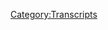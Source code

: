 {{Transcript
    | title         = [[401: Formulaic Objections Part 3]]
    | caption       = [https://knowledgefight.libsyn.com/knowledge-fight-formulaic-objections-part-3 Listen to this episode on Libsyn]
    | episodeNumber = [[401: Formulaic Objections Part 3|401]]
    | length        = 01:33:34
}}

{{MessageBox
    | header     = Warning: Bot Generated Content
    | text       = This transcript was automatically generated by transcription software and likely contains many mistakes and misattributions. Please check the audio for definitive quotes, attribution, and context.
    | image      = N3yvass4myg91.webp
    | imagewidth = 50px
    | id         = warning
}}

{{TranscriptBlock
    | name      = Alex Jones
    | timestamp = 00:00:04.000
    | text      = Red Alert. Red alert. Red alert. Red Alert knowledge Damn, Jordan I'm sweating knowledge party.com It's time to pray.
}}

{{TranscriptBlock
    | name      = Roger Stone
    | timestamp = 00:00:21.000
    | text      = I have great respect for knowledge like knowledge.
}}

{{TranscriptBlock
    | name      = Alex Jones
    | timestamp = 00:00:25.000
    | text      = I'm sick of them posing as if they're the good guys shank me or the bad guy knowledge. Dan and Jordan knowledge fight need need money Andy and Andy you're stopping Andy and Ken handy in Kansas to pray Andy in Kansas you're on the airplane for huge fan. I love your word. Knowledge by now knowledge fight.com
}}

{{TranscriptBlock
    | name      = Dan
    | timestamp = 00:00:59.000
    | text      = Hey, everybody, welcome back to knowledge fight. I'm Dan. We're a couple dudes like to sit around technology beverages and talk a little bit about Alex Jones.
}}

{{TranscriptBlock
    | name      = Jordan
    | timestamp = 00:01:05.000
    | text      = Indeed we are Dan we're
}}

{{TranscriptBlock
    | name      = Dan
    | timestamp = 00:01:07.000
    | text      = sneaky snakes.
}}

{{TranscriptBlock
    | name      = Jordan
    | timestamp = 00:01:08.000
    | text      = We are a Friday episode on our day off. Yeah, the Day of the Day of Roger stones, pardoning I imagined Well, no, no, no, not yet. No, not yet.
}}

{{TranscriptBlock
    | name      = Dan
    | timestamp = 00:01:17.000
    | text      = Recording. Just Just an hour or so before we started recording, Roger Stone was sentenced to 40 months in prison. And your prediction is by the time this comes out, he will be pardon. My prediction, although I'm not like I'm not super into making actual prediction. So we can make this a game. Of course, of course, I predict that it will be a part and that will come whenever Trump wants to disrupt the next news cycle. Yeah, that either needs to like get bad news away from him. Or positive news on Democratic primary. Yeah, something to have to do the Democratic primary. Throw a Roger Stone pardon and Right, right, right. At least screw up the news cycle.
}}

{{TranscriptBlock
    | name      = Jordan
    | timestamp = 00:01:56.000
    | text      = It's a jangling keys to the media. Yeah, like, oh, we just unearth reports that Trump has killed six people by hand. And then he's like, I'm pardoning Roger Stone. And they're like, well, we got to ignore that news.
}}

{{TranscriptBlock
    | name      = Dan
    | timestamp = 00:02:07.000
    | text      = It's it's a thing that's like if you're going to do it anyway, it doesn't really matter when you're going to do so why not use it to some effect? The same argument is like if you're gonna do it doesn't matter when you do it. Might as well do it now. Yeah, as we're in the middle of recording I mean, could happen,
}}

{{TranscriptBlock
    | name      = Jordan
    | timestamp = 00:02:22.000
    | text      = but boy have itches him just wagging. Oh, waggling is dikkat. Justice. So why not just keep it rolling.
}}

{{TranscriptBlock
    | name      = Dan
    | timestamp = 00:02:27.000
    | text      = Speaking as a couple of dudes who live in Chicago, Illinois. Yeah. Thrilled. You gotta say he won this city. People who love Chicago it Yeah,
}}

{{TranscriptBlock
    | name      = Jordan
    | timestamp = 00:02:41.000
    | text      = that's that's what we're known for.
}}

{{TranscriptBlock
    | name      = Dan
    | timestamp = 00:02:43.000
    | text      = I think he has a about the same amount of public love as ROM.
}}

{{TranscriptBlock
    | name      = Jordan
    | timestamp = 00:02:48.000
    | text      = We're not We're not very kind to our government official, mainly because they're not kind to us. It's
}}

{{TranscriptBlock
    | name      = Dan
    | timestamp = 00:02:54.000
    | text      = it seems like there's some of that. Yeah. So anyway, do you have a question? Sure. Got off a little tangent there.
}}

{{TranscriptBlock
    | name      = Jordan
    | timestamp = 00:03:02.000
    | text      = Have you ever wanted something classic? Like, let me give you an example. You know, like some people have always wanted, like, classic writer, you know, like that kind of thing. Yeah. I mean, I want to ever desired something like that. Yeah, I
}}

{{TranscriptBlock
    | name      = Dan
    | timestamp = 00:03:13.000
    | text      = like old radios. That's right. We talked about old tube radios. I got one I have a 1930 rehab radio mantle. I was thinking about, I was considering a collection of trying to get a collection of radios together. But some of that's pretty fucking expensive. That is not in the cards. You're not the first person to want a collection of old radios, right. And then some of them too, are like really huge. And I don't know how much I could commit to that kind of a decor. Yeah, like, like, cabinet size? I don't know. I like that. But other than that, I don't know. I'm not super into antiques. Not really
}}

{{TranscriptBlock
    | name      = Jordan
    | timestamp = 00:03:51.000
    | text      = not like a record player guy or anything like that. No, no, no, no. Old Style. Key tire. Not really not a real key target.
}}

{{TranscriptBlock
    | name      = Dan
    | timestamp = 00:04:01.000
    | text      = No, but actually, the other thing decor wise, that I would like, is a bunch of like, either communist or anti communist propaganda post actual ones that aren't just like new reimagining of what that art aesthetic. The 50s and, and onward in the Cold War era was, I would be really into that, like antique posters. That sounds cool. But also, I think those are probably fucking super expensive. Yeah, hard to find.
}}

{{TranscriptBlock
    | name      = Jordan
    | timestamp = 00:04:31.000
    | text      = I imagine so. But no, no,
}}

{{TranscriptBlock
    | name      = Dan
    | timestamp = 00:04:33.000
    | text      = I don't I don't care too much for originals of things.
}}

{{TranscriptBlock
    | name      = Jordan
    | timestamp = 00:04:36.000
    | text      = Yeah, I've just been watching the show on Netflix called the air show. Now. It's called the repair shop. It's a British show where the great British repair show yeah, basically, it's so it is so that it's a bunch of really, really talented restores at this little shop and they're all happy all the time fixing people's heirlooms and smiling and enjoying themselves and I can't help but want to go on that Start with something old and I don't got nothing.
}}

{{TranscriptBlock
    | name      = Dan
    | timestamp = 00:05:02.000
    | text      = It's unfortunate that you need something old in order to gain access. That's rude of them. I know.
}}

{{TranscriptBlock
    | name      = Jordan
    | timestamp = 00:05:10.000
    | text      = Let me just let me hang out for a bit.
}}

{{TranscriptBlock
    | name      = Dan
    | timestamp = 00:05:13.000
    | text      = I have not seen that show GA but I do know a lot about Alex Jones. And hence we can do this podcast hell yes, we
}}

{{TranscriptBlock
    | name      = Jordan
    | timestamp = 00:05:18.000
    | text      = can. Um,
}}

{{TranscriptBlock
    | name      = Dan
    | timestamp = 00:05:19.000
    | text      = so Jordan today I have something that is, I guess, related to Jermaine. Yeah, in some ways. This is this is this thing is Dupree, Jermaine Dupri?
}}

{{TranscriptBlock
    | name      = Jordan
    | timestamp = 00:05:29.000
    | text      = I was gonna go with Jackson, but we're alright, fine.
}}

{{TranscriptBlock
    | name      = Dan
    | timestamp = 00:05:34.000
    | text      = Yeah, this this. What I've got prepared today is I would look at it as kind of like a saying farewell to Roger, if he's gone for a while, right. Like, we won't be able to enjoy some good, like high register really in his element. Roger said it's true that so today, I found something that I think we can all enjoy. And no matter what, even if you feel bad about the fact that Roger is probably not going to prison, he's probably going to get a pardon. Yeah, even if you feel like everything is shitty. You can still enjoy some of this. Yeah. So we'll get down to business on that in a second. But before we do, gotta give a little shout out to some folks who have signed up and are supporting the show. So first, Griffin 303. Thank you so much. You are now a policy wonk.
}}

{{TranscriptBlock
    | name      = Alex Jones
    | timestamp = 00:06:15.000
    | text      = I'm a policy wonk.
}}

{{TranscriptBlock
    | name      = Jordan
    | timestamp = 00:06:16.000
    | text      = Thank you, Griffin. 303.
}}

{{TranscriptBlock
    | name      = Dan
    | timestamp = 00:06:18.000
    | text      = Next, Jocelyn, thank you so much. You are now a policy wonk.
}}

{{TranscriptBlock
    | name      = Alex Jones
    | timestamp = 00:06:21.000
    | text      = I'm a policy wonk.
}}

{{TranscriptBlock
    | name      = Jordan
    | timestamp = 00:06:22.000
    | text      = Thanks, Jocelyn do next. Andrew,
}}

{{TranscriptBlock
    | name      = Dan
    | timestamp = 00:06:23.000
    | text      = thank you so much. You and I hope I was wrong. I'm a policy wonk.
}}

{{TranscriptBlock
    | name      = Jordan
    | timestamp = 00:06:26.000
    | text      = Thank you very much, Andrew. Thank
}}

{{TranscriptBlock
    | name      = Dan
    | timestamp = 00:06:27.000
    | text      = you Next, Connor. Thank you so much. You're now a policy wonk. I'm a policy wonk.
}}

{{TranscriptBlock
    | name      = Jordan
    | timestamp = 00:06:32.000
    | text      = If that's Friedersdorf I'm gonna lose my chin earlier today. I hate him so much.
}}

{{TranscriptBlock
    | name      = Dan
    | timestamp = 00:06:37.000
    | text      = It's not I can assure you Okay, well, then. Thank
}}

{{TranscriptBlock
    | name      = Jordan
    | timestamp = 00:06:38.000
    | text      = you very much. Kotter.
}}

{{TranscriptBlock
    | name      = Dan
    | timestamp = 00:06:39.000
    | text      = Next, Durbin, thank you so much. You're now if I was wrong,
}}

{{TranscriptBlock
    | name      = Alex Jones
    | timestamp = 00:06:42.000
    | text      = I'm a policy wonk.
}}

{{TranscriptBlock
    | name      = Jordan
    | timestamp = 00:06:43.000
    | text      = I swear to God, if that's Dick Durbin. I'm gonna be
}}

{{TranscriptBlock
    | name      = Dan
    | timestamp = 00:06:46.000
    | text      = Durbin Friedersdorf. Brother of honor.
}}

{{TranscriptBlock
    | name      = Jordan
    | timestamp = 00:06:50.000
    | text      = Thank you very much Durbin.
}}

{{TranscriptBlock
    | name      = Dan
    | timestamp = 00:06:51.000
    | text      = Next, CJ, thank you so much. You are now a policy wonk. I'm a policy wonk. Thanks, CJ. And finally, thank you to somebody who donated on elevated level and we appreciate that very much. So EVM Adelaide, thank you so much. You are now a technocrat.
}}

{{TranscriptBlock
    | name      = Alex Jones
    | timestamp = 00:07:03.000
    | text      = I'm a policy wonk. Crikey made that's fantastic. Have yourself a brew. How's your 401k doing bro? We gotta go full tilt buggy on this, Watson. All right. Let's just get down to business. We ain't making that money off that heroin. Why you pimp so good. My neck is freakishly large. I declare info war on you.
}}

{{TranscriptBlock
    | name      = Dan
    | timestamp = 00:07:21.000
    | text      = Thank you so much. EVM. Adelaide. Yes.
}}

{{TranscriptBlock
    | name      = Jordan
    | timestamp = 00:07:24.000
    | text      = Thank you very much. You're
}}

{{TranscriptBlock
    | name      = Dan
    | timestamp = 00:07:25.000
    | text      = out there listening. And you're thinking, hey, I enjoy the show. I'd like to support these gents do you can do that by going to our website. There's a little button there that says support the show, you can press it goes to our Patreon. And you can support the show. And we'd appreciate it really, really helpful. So Jordan, I don't know if you know this, what don't I know. But back in February 2019, Jerome Corsi filed a lawsuit against Roger Stone deed he did. He claimed defamation among other complaints. This was the ultimate result of the two men's collaboration during the 2016 campaign where of course he and Roger were working together to try to get in touch with Julian Assange. Now we've heard Alex Jones say on air multiple times that he explicitly told Roger to get in touch with Assange. And both corsi and Roger were working at Infowars. At the time, we're working with them at very least, but it might be too much of a stretch to say that the two men's actions were being done specifically at the order of Alex. That's fair. Yeah. Because he's an idiot. Whatever the case, when you work with Roger Stone, things tend to not go great for you. It's super rare for people to walk away without some kind of darkness looming over their lives, if they're lucky to not get arrested. At the center of the falling out that the two of them had was the tweet that Roger posted on August 21 2016. That said, quote, trust me there will soon be Podesta as time in the barrel hashtag crooked Hillary. This tweet predated the release of the hacked Podesta emails, and based on all available information, it predated anyone outside of WikiLeaks knew knowing that they were going to be released. According to Corsi, a couple of days after Roger posted that tweet, Roger asked corsi to draft a memo that he could use as a cover story for why he tweeted something he should have no business knowing about right, right, right. This memo was allegedly about how Roger wrote that tweet based on research the course he had been doing on quote Podesta and Hillary's alleged relationship with Russian companies,
}}

{{TranscriptBlock
    | name      = Jordan
    | timestamp = 00:09:16.000
    | text      = Jerome Jerome I ret fuck myself, I need to rack fuck you to get my rent fuck out of myself
}}

{{TranscriptBlock
    | name      = Dan
    | timestamp = 00:09:22.000
    | text      = after Muller started investigating and it became clear that this just wasn't true. Of course, he came out by late 2018 and admitted that the memo he'd written was a lie, and was made specifically to explain why Roger posted that tweet. Yeah. After course, he came out and made some comments that were not looking good for Roger who was about to be indicted by Muller. As the story he told in interviews with investigators was coming a bit unraveled. Roger went on the attack against Jerome Corsi. He started talking shit about him on Infowars which if your course you kind of should have expected Yeah, I like course he worked for Alex he knows that there's no rules about responsibility that are practiced at Infowars Nikolas
}}

{{TranscriptBlock
    | name      = Jordan
    | timestamp = 00:10:00.000
    | text      = if you get stabbed in the back by Roger that's your fault. You should never have turned your back to Roger Oh
}}

{{TranscriptBlock
    | name      = Dan
    | timestamp = 00:10:05.000
    | text      = first place if you associate with him metal plate on Zack. Absolutely. So Roger railed on corsi on air and and social media alleging the course he was working with Muller to jam him up. Of course, he claimed that these attacks had resulted in him suffering quote, intentional infliction of emotional distress and assault. An article. An article in Newsweek says that course he claimed Roger quote, carried out a campaign of threats against him to cause him to have heart attacks and strokes in order that plaintiff will be unable to testify at stones criminal trial. Good dodge. Course, he claimed that Roger was doing this sort of intimidation because he fancied himself a little bit of a gangster type and he loved the mafia. This argument gains a little credibility based on the fact that one of the Rogers charges in the Muller case was related to witness intimidation directed towards Randy credico, the other person Roger tried to use as a scapegoat to explain his advanced knowledge of the Podesta emails his
}}

{{TranscriptBlock
    | name      = Jordan
    | timestamp = 00:11:00.000
    | text      = friend, friend that he tried to stitch up.
}}

{{TranscriptBlock
    | name      = Dan
    | timestamp = 00:11:05.000
    | text      = You know how you talk to your friends? Yeah, I'm gonna take your dog away from the Thai cocksucker
}}

{{TranscriptBlock
    | name      = Jordan
    | timestamp = 00:11:11.000
    | text      = we're just playing a little game.
}}

{{TranscriptBlock
    | name      = Dan
    | timestamp = 00:11:12.000
    | text      = I will still say though, even though there's some credibility because of Rogers behavior towards credico I think the idea that he was trying to give course your heart attack might be a little much
}}

{{TranscriptBlock
    | name      = Jordan
    | timestamp = 00:11:21.000
    | text      = might be a little dramatic. Yeah, yeah.
}}

{{TranscriptBlock
    | name      = Dan
    | timestamp = 00:11:25.000
    | text      = So the basic plot, of course, you suit is that based on his being named as a material witness and considering the things that he knew about Roger, he believed that Rogers actions were an attempt to intimidate him out of cooperating with the case against Roger. In the process, Roger was defaming course you in order to smear him and make his testimony seem less credible, or even make it appear the course he was the criminal behind this whole thing all along? Yeah. The initial filing of the lawsuit lists the defamatory statements. And honestly, it just sounds like Roger being Roger. Now, having said that's defamatory. Illegal for Roger just to be Roger.
}}

{{TranscriptBlock
    | name      = Jordan
    | timestamp = 00:12:02.000
    | text      = Roger says hi to his wife. That's defamation.
}}

{{TranscriptBlock
    | name      = Dan
    | timestamp = 00:12:05.000
    | text      = I'm not sure where the line is, but none of it seems out of the ordinary. So of course, he's suing Roger for $25 million, which I suspect was never gonna go anywhere. And honestly, I have a hard time believing that this suit would even have gotten to a trial. The claim defamatory statements seem as best as I can tell it to be things that would be easy to claim or opinions. But that's a matter for a judge. And, you know, I can't I'm not going to make a decision. In his lawsuit. Of course, he decided to hire for his lawyer another person who has been slighted by Infowars a man by the name of Larry Clayman. Hey, you may remember him as the guy who wouldn't stop yelling about how Obama was trying to bring Ebola into the country to attack White people. And as the lawyer representing Dennis Montgomery, the guy who was working with Sheriff Joe Arpaio on some shady business that everyone decided to pretend was proof that Trump was being spied on. In terms of the places I've come across claiming I will say that he has not impressed me much. I wouldn't hire him as my lawyer and it does not look great when you see people who
}}

{{TranscriptBlock
    | name      = Jordan
    | timestamp = 00:13:02.000
    | text      = are Yeah, that's that's scraping that scraping the barrels bottom,
}}

{{TranscriptBlock
    | name      = Dan
    | timestamp = 00:13:06.000
    | text      = like, for instance, right now, Larry Clayman is representing george Zimmerman, who is apparently suing Elizabeth Warren and Pete Buttigieg. Because they tweeted about how Trayvon Martin would be 25 years old right now, if he wasn't dead, right, that lawsuit is seeking $265 million, I think, is disgusting. I don't think that one's gonna go well, for George. No, one's disgusting. But it's not the most disgusting thing that Larry Clayman has done with George Zimmerman. Because back in December, they teamed up to sue Trayvon Martin's family for $100 billion. I can't imagine that lawsuit will work out but what it will definitely do is make people really warm up to the Zimmerman guy. Yeah,
}}

{{TranscriptBlock
    | name      = Jordan
    | timestamp = 00:13:43.000
    | text      = yeah. You know, I was thinking that he, you know, it's like, it's like when you get piled on, you know, so. So you've been publicly shamed by Jon Ronson. It's similar to that. But now my sympathies are gone. I'm fucking
}}

{{TranscriptBlock
    | name      = Dan
    | timestamp = 00:13:58.000
    | text      = so the Southern Poverty Law Center has described Clayman as, quote, pathologically litigious, so I'm gonna watch what I say about him. And also, that image of him being quote, pathologically litigious kind of comes into play in the course of the situation, because as soon as corsi sued Roger with claimant as his lawyer, Roger started attacking both of them calling into question claiming his ability as a lawyer and saying he had a low IQ. Sure. And what do you know, Larry Clayman turned around and sued Roger along with course that also sounds right. They're both claiming defamation against him.
}}

{{TranscriptBlock
    | name      = Jordan
    | timestamp = 00:14:30.000
    | text      = Is that a conflict of interest for the lawyer to be suing for himself as well as somebody else? Trial
}}

{{TranscriptBlock
    | name      = Dan
    | timestamp = 00:14:35.000
    | text      = so on April 5 2019, corsi and Clayman joined their suits against Roger which was now also against Rogers associate Michael Caputo with claiming still acting as a lawyer. Sure. Which brings us to why we're here today.
}}

{{TranscriptBlock
    | name      = Jordan
    | timestamp = 00:14:49.000
    | text      = This is gonna be like World War One where eventually all of these conservative personalities pick sides and then everybody's like Caitlyn Bennett is suing Laura Loomer and that's all a fuck. Laura
}}

{{TranscriptBlock
    | name      = Dan
    | timestamp = 00:14:59.000
    | text      = Loomer is lawyer Larry Clayman.
}}

{{TranscriptBlock
    | name      = Jordan
    | timestamp = 00:15:02.000
    | text      = No, no. Fuck me. All right, well, then we know which side she's gonna be on.
}}

{{TranscriptBlock
    | name      = Dan
    | timestamp = 00:15:10.000
    | text      = So in the past on our show, Larry Clayman has been associated with the organization Judicial Watch since he founded that group, but he's actually left it. He left back in around 2004 and ultimately started a new group called Freedom watch. In the evening hours of Tuesday, February 18 2020. I'm Dan This is 2020. As I was editing up our Project Camelot episode that we released on Wednesday freedom watch posted something that would have been an absolutely perfect wacky Wednesday episode, and it's honestly it's like catnip to me, so there's no way I could resist doing an episode about this a media of course not. They posted a whole shit ton of video of Roger Stone being deposed for this lawsuit.
}}

{{TranscriptBlock
    | name      = Jordan
    | timestamp = 00:15:47.000
    | text      = God dammit, Dan, you told me that there were you told me you were reading some of his deposition. I thought you only had transcripts. Video. Yeah. I can't wait. So as
}}

{{TranscriptBlock
    | name      = Dan
    | timestamp = 00:15:57.000
    | text      = if that wasn't enough to get me excited. Like, dude, he's being questioned by the opposing side's lawyer, which is Larry Clayman. Oh
}}

{{TranscriptBlock
    | name      = Jordan
    | timestamp = 00:16:09.000
    | text      = my god, this is gonna be amazed. Larry
}}

{{TranscriptBlock
    | name      = Dan
    | timestamp = 00:16:13.000
    | text      = Clayman is the lawyer doing the deposition of T rock. Oh, god, it's just almost perfect. Is that is very fun. It's just a recipe for a disaster. Yeah. So the deposition is five hours long on day one course it is, and then about 48 minutes as a rejoinder on a second day. So the six hours of shit I had to go through. And you know what? It doesn't disappoint if you're looking for a complete disaster. To give you a little sense. Here's just a taste of some of the vibe. Did you just tell me a
}}

{{TranscriptBlock
    | name      = Roger Stone
    | timestamp = 00:16:40.000
    | text      = bit? You're acting like what?
}}

{{TranscriptBlock
    | name      = Jordan
    | timestamp = 00:16:44.000
    | text      = I was gonna say as a joke that it devolves into him being like, You're a dick. And he's like, No, you're a dick. And that is a that's what it is. I'm not sure it devolves into it starts there and it keeps going. It is frequently like that. Like what Jesus Christ
}}

{{TranscriptBlock
    | name      = Dan
    | timestamp = 00:17:00.000
    | text      = so that should give you a sense of the tone and the level of professionalism on display here. I'm gonna spare everyone from the pain of having to go through this seriously because it was mostly a jumbled mess of Roger trolling, Larry. And I'm not sure I honestly learned that much about the case from watching all of that. That's not I can tell you a few things. Okay, first, Roger is fucking loving being deposed
}}

{{TranscriptBlock
    | name      = Jordan
    | timestamp = 00:17:21.000
    | text      = god damn it.
}}

{{TranscriptBlock
    | name      = Dan
    | timestamp = 00:17:22.000
    | text      = I think he loves it particularly when it's claimed but who's the lawyer because I think everything I can tell he hates Larry
}}

{{TranscriptBlock
    | name      = Jordan
    | timestamp = 00:17:31.000
    | text      = see now we're getting back from our evil rat fucker to Loki traversing the earth sowing discord. Right? Very mad. Yeah, I don't like it. Of all
}}

{{TranscriptBlock
    | name      = Dan
    | timestamp = 00:17:39.000
    | text      = the different moods a person is capable of Roger is at his best when he gets to embody righteous indignation. Here. He's being asked questions about a case that he is not taking seriously, which allows him to just be a complete dick to you know, because the target is someone who you also like, oh, fuck yourself. It is its location. You can enjoy it a little guy. Yeah. Roger. It's
}}

{{TranscriptBlock
    | name      = Jordan
    | timestamp = 00:18:01.000
    | text      = really frustrating that sometimes despite myself, I'm like, get them Roger. Just fucking do it. Because Roger is kind of good at certain thing. Right, right.
}}

{{TranscriptBlock
    | name      = Dan
    | timestamp = 00:18:10.000
    | text      = competent? Yeah. Like, yeah, someone like Larry.
}}

{{TranscriptBlock
    | name      = Jordan
    | timestamp = 00:18:14.000
    | text      = He's very good at telling somebody like Larry to fuck off
}}

{{TranscriptBlock
    | name      = Dan
    | timestamp = 00:18:17.000
    | text      = right. Second. The other thing that I need to tell you is I don't care what happens with this case. It's the very definition of a let them fight situation. Roger probably definitely said some untrue things about both corsi and Clayman. So if he gets in trouble for it, who cares? Also, if he gets away with it, of course, he can claim and both suck. So I don't really care here. The only outcome of this no matter how it goes is that both sides end up wasting resources fighting with each other. And that's all right in my book. Fantastic. So we've seen how Alex Jones, Rob do and Paul Joseph Watson behave when they're forced to be under oath. And in a deposition, they change completely. I need to play dumb or pretend to be serious, right now it's time to experience Roger Stone on the road, which I'll say is very similar to Roger Stone anywhere else. Yeah, this dude does not give a fuck. So begins by, you know, talking about some of Rogers history. And you know, like his educational background and then working for some presidential campaigns. And it was, you know, what, I never realized I should probably should have known this. And I bet I did. I just didn't, didn't remember, he didn't graduate from college. He didn't know he like went to a year of college and then started working for Nixon, God, you can be whatever you want to be pretty remarkable to me that he doesn't have some sort of degree or some formal training in political science. But I guess that's why that
}}

{{TranscriptBlock
    | name      = Jordan
    | timestamp = 00:19:37.000
    | text      = makes perfect sense people with a formal training and wouldn't do any of this shit. He Roger has to issue a formal training to really tap into his rant fuckery. Yes.
}}

{{TranscriptBlock
    | name      = Dan
    | timestamp = 00:19:49.000
    | text      = Yeah. And so they talk about the early history. And then the topic comes up of when these two first crossed paths. Did they come
}}

{{TranscriptBlock
    | name      = Larry Klayman
    | timestamp = 00:19:57.000
    | text      = a point in time when you met Mahler and claim yes Did when was that
}}

{{TranscriptBlock
    | name      = Roger Stone
    | timestamp = 00:20:01.000
    | text      = when you represented me?
}}

{{TranscriptBlock
    | name      = Larry Klayman
    | timestamp = 00:20:03.000
    | text      = Did I not meet you earlier than that of the old ebbitt grill with regard to check camp? I don't recall the time that you met me I had said I was interested in helping Jack camp.
}}

{{TranscriptBlock
    | name      = Roger Stone
    | timestamp = 00:20:16.000
    | text      = It's entirely possible I just don't recall.
}}

{{TranscriptBlock
    | name      = Larry Klayman
    | timestamp = 00:20:20.000
    | text      = And is it not true that you had me put on the executive Finance Committee for Jack Kemp? Jackson?
}}

{{TranscriptBlock
    | name      = Roger Stone
    | timestamp = 00:20:28.000
    | text      = I just don't recall.
}}

{{TranscriptBlock
    | name      = Dan
    | timestamp = 00:20:30.000
    | text      = Roger does not remember any of the chips. So as it turns out, Larry Clayman and Roger Stone go way back. And the two men have a rich history. Roger believes that they met when claiming represented Roger, which we'll get back to, but it appears that their paths crossed when Clayman wanted to work on the Jack Kemp campaign in which Roger was an advisor. That would have been the 1988 election. So that puts them at Queens as a 32.
}}

{{TranscriptBlock
    | name      = Jordan
    | timestamp = 00:20:58.000
    | text      = I don't recall on time, I don't recall you as a person. I don't recall talking to you. There was a little disrespect. When you were when I was paying you. That's when I remember you.
}}

{{TranscriptBlock
    | name      = Dan
    | timestamp = 00:21:08.000
    | text      = So for the Jack Kemp stuff. Roger doesn't remember that meeting. So I'm gonna go ahead and take that off the table. Yeah. In 1996. Roger was working on the Bob Dole campaign. And things got a little messy when the National Enquirer reported on how he posted ads and scandalous pictures of himself and his wife in swingers magazines, and online looking to get some fun going. Roger initially blamed an imaginary assistant for posting the ads but eventually copped to the fact that he had done it. When he finally did come clean, he was still kind of a weasel about it saying, quote, when that whole thing hit the fan in 1996, the reason I gave a blanket denial was that my grandparents were still alive. I am not guilty of hypocrisy.
}}

{{TranscriptBlock
    | name      = Jordan
    | timestamp = 00:21:49.000
    | text      = That's, you're being hypocritical in that sense,
}}

{{TranscriptBlock
    | name      = Dan
    | timestamp = 00:21:52.000
    | text      = does seem that way. So this was a bit of a scandal because it was 1996. And so much of the right wing attacks on Bill Clinton had to do with him and his women womanizing, so this would be a bad look for dole to have a senior adviser who was out swinging, particularly considering that according to the Chicago Tribune, Roger was part of Bob Dole is quote, Clinton accountability team. Yep. And thus by September of 96, Roger had stepped down from the dole campaign. I don't really care about Roger swinging, you know, that's his business. But for him, I do think that his response to the Enquirer story speaks a lot to his character. I understand the culture wasn't accepting of people living alternative lifestyles at that point, but the length that he went to pretend that he had been set up were pretty ridiculous. Anyway, Roger threatened to sue the Enquirer. And Larry Clayman was his lawyer and that great, great, great. So back in 96, right. That was where Roger is saying their paths first crossed, right, right, right. But because there was no imagined perpetrator to sue here, Roger was lying about that. And there was no libel on the part of the Enquirer. This case went nowhere. And Roger took a pretty big hit to his credibility. Consider he was a college dropout, who went to work on shady shit for Richard Nixon. He'd worked for Reagan, he was an advisor for Bob Dole, these his big leagues in the GOP circles politics. But after the scandal, he went down the fight card a little bit. His profile just didn't match with presidential candidates. And thus, in 2004, Roger was enlisted to advise a certain candidate on their run for a Florida seat in the US Senate candidate was Larry Clayman,
}}

{{TranscriptBlock
    | name      = Jordan
    | timestamp = 00:23:25.000
    | text      = god damn these people a lot of intersexual How is it okay for claiming to be questioning him in this deposition? Is that even okay? It's comical,
}}

{{TranscriptBlock
    | name      = Dan
    | timestamp = 00:23:37.000
    | text      = ridiculous. Long time, people who have known each other who do not like each other trying to pretend there's some formality. Don't get it? No. Larry would end up with 1.1% of the vote in the Republican primary, putting him in a very respectable seventh place. A Sun Sentinel article about the candidates and their primary includes a section about climate where he compares himself to Abraham Lincoln and Ronald Reagan, and his policy set is described as quote, he advocates abolishing the IRS the forcible removal of Cuban dictator Fidel Castro, and psychological testing for judges.
}}

{{TranscriptBlock
    | name      = Jordan
    | timestamp = 00:24:13.000
    | text      = Okay, would he be administering psychological testing,
}}

{{TranscriptBlock
    | name      = Dan
    | timestamp = 00:24:18.000
    | text      = slates chatterbox had an article about his Senate run, which was mostly about how even back then he had a bit of a reputation for being wildly litigious. The piece ends quote, for chatterbox though there's only one issue in the Larry Clayman campaign, if elected will he pledged not to file any lawsuits for the next six years, categorically no claimant said? Well, he pledged not to sue anyone for the duration of his Senate campaign quote, no, look, it's a free country.
}}

{{TranscriptBlock
    | name      = Jordan
    | timestamp = 00:24:47.000
    | text      = That's just a man who likes suing people. He doesn't even want anything out of it. He just likes filling out that paperwork, deposing people who have no business being used by
}}

{{TranscriptBlock
    | name      = Dan
    | timestamp = 00:24:56.000
    | text      = the law as a weapon. Yeah, it's great. So I found a really interesting piece of that is 2004 run on the nation. According to this article Larry's adventures at Judicial Watch where he would file tons of lawsuits mostly against people in the Clinton orbit. They were funded by Richard Mellon Scaife, the right wing billionaire mega donor. According to this article, claiming sought funding from Scaife for his Senate run in a letter that said, quote, as a senator, I will have considerable powers that I did not have a Judicial Watch, including the ability to investigate and prosecute in the Senate, Hillary Clinton, much like Richard Nixon did with the communist spy, Alger Hiss. If I'm someday to run for president, I need the credentials to do so being a senator will provide me with this.
}}

{{TranscriptBlock
    | name      = Jordan
    | timestamp = 00:25:39.000
    | text      = I did not. I didn't think it was possible to desire somebody to be president less than Trump. But I will be god damned if Clayman would be worse at his job.
}}

{{TranscriptBlock
    | name      = Dan
    | timestamp = 00:25:48.000
    | text      = This was part of a multistage plot that was to result in Hillary being tried in the Senate and Larry Clayman as president. It should be pointed out that escape spokesperson told the nation quote, he has not given a dime to Mr. Claimants campaign. And in fact, he discouraged him from running. Wow, that's probably true. Anyway, this nation article is mostly about the question of whether or not soliciting this loan would constitute a campaign finance violation. Yes, but seeing as it was 16 years ago, I'm not really going to get bogged down in that question, Shawn, I'm not really interested, because the answer is yes. The important thing for us today is that the reason that Larry needed money is because the only way he could fund his campaign was through soliciting donations through direct mailings. And he didn't have access to a large database of names in order to target those mailings. When you're in that situation, you know, you don't have a giant mailing list, you need to pay for access to other people's lists of names, as Clayman was doing with the list held by American target advertising. The problem was, according to this article, that he was spending almost as much as he was bringing in with a strategy, so that wasn't going to cut it. And
}}

{{TranscriptBlock
    | name      = Jordan
    | timestamp = 00:26:52.000
    | text      = that doesn't seem like a good strategy breaking even on campaign finance donations is not good.
}}

{{TranscriptBlock
    | name      = Dan
    | timestamp = 00:26:57.000
    | text      = So you need to reach out to a billionaire mega donor, have them pay for the list or something and then you end up making whatever
}}

{{TranscriptBlock
    | name      = Jordan
    | timestamp = 00:27:04.000
    | text      = Yeah, or have $60 billion dollars yourself, that also works. Anyway, throughout
}}

{{TranscriptBlock
    | name      = Dan
    | timestamp = 00:27:07.000
    | text      = the rest of Rogers deposition. He and Larry get into a number of fights about this 2004 campaign. Rogers position seems to be that Larry led him to believe that he had access to the Judicial Watch mailing list, which would have helped make his campaign viable, but he did not. Roger felt misled and like his time was being wasted. Conversely, Larry keeps a legend that Roger staff stole computers that he bought with his own money when they left his campaign.
}}

{{TranscriptBlock
    | name      = Jordan
    | timestamp = 00:27:36.000
    | text      = I believe both of them.
}}

{{TranscriptBlock
    | name      = Dan
    | timestamp = 00:27:37.000
    | text      = I'm not. I'm not sure why. And ultimately, I really don't care. But I wanted to walk you through a bit of the history up top because the clips of them arguing about this stuff. They're not really useful for our purposes, because there's like little interjections, and like, they're in the middle of a different question. They're like, Why'd you steal my computer's
}}

{{TranscriptBlock
    | name      = Jordan
    | timestamp = 00:27:56.000
    | text      = personal fucking, but
}}

{{TranscriptBlock
    | name      = Dan
    | timestamp = 00:27:57.000
    | text      = it's not as right. It's not as out of nowhere and fighty might make you think, but it just the way it wouldn't have been, I don't think I would have been able to present it by clips, I just have to say, but you kind of need to know about that stuff. In order to understand that these dudes have a long, deep history and clearly fucking hate each other.
}}

{{TranscriptBlock
    | name      = Jordan
    | timestamp = 00:28:17.000
    | text      = You still like computers? That's a deposition question. It's so fun.
}}

{{TranscriptBlock
    | name      = Dan
    | timestamp = 00:28:23.000
    | text      = So it starts out, you know, on a on a not great tone, it gets adversarial pretty fast.
}}

{{TranscriptBlock
    | name      = Larry Klayman
    | timestamp = 00:28:31.000
    | text      = You're aware that the document production requested the production of phone records as well.
}}

{{TranscriptBlock
    | name      = Roger Stone
    | timestamp = 00:28:36.000
    | text      = It must not have been any phone records to produce. If you didn't get any
}}

{{TranscriptBlock
    | name      = Larry Klayman
    | timestamp = 00:28:41.000
    | text      = messages you're aware that
}}

{{TranscriptBlock
    | name      = Roger Stone
    | timestamp = 00:28:42.000
    | text      = it requires simply was I believe that the text messages were provided emails? Yes, absolutely.
}}

{{TranscriptBlock
    | name      = Larry Klayman
    | timestamp = 00:28:49.000
    | text      = Now you were convicted of not providing information to Congress which had been requested. That is untrue.
}}

{{TranscriptBlock
    | name      = Roger Stone's Lawyer
    | timestamp = 00:28:55.000
    | text      = Objection.
}}

{{TranscriptBlock
    | name      = Roger Stone
    | timestamp = 00:28:56.000
    | text      = And we're not true. That charges withdrawn. But go ahead.
}}

{{TranscriptBlock
    | name      = Larry Klayman
    | timestamp = 00:28:59.000
    | text      = And your lawyers actually sent letters to Congress, on your behalf saying that you did not have documents when you did
}}

{{TranscriptBlock
    | name      = Roger Stone's Lawyer
    | timestamp = 00:29:07.000
    | text      = objection, where I'm instructing the witness not to answer. We're not talking about any criminal matters,
}}

{{TranscriptBlock
    | name      = Larry Klayman
    | timestamp = 00:29:12.000
    | text      = or we're not talking about criminal matters. We're talking about a course of conduct. That's what we're talking about. All right. I want to make sure he's aware that he needs to produce everything.
}}

{{TranscriptBlock
    | name      = Roger Stone
    | timestamp = 00:29:23.000
    | text      = I'm well aware of that.
}}

{{TranscriptBlock
    | name      = Larry Klayman
    | timestamp = 00:29:25.000
    | text      = You learned the hard way, right?
}}

{{TranscriptBlock
    | name      = Roger Stone's Lawyer
    | timestamp = 00:29:26.000
    | text      = Objection.
}}

{{TranscriptBlock
    | name      = Roger Stone
    | timestamp = 00:29:28.000
    | text      = Because you're delusional does not mean that I have to be badgered by you.
}}

{{TranscriptBlock
    | name      = Larry Klayman
    | timestamp = 00:29:32.000
    | text      = My delusional you're convicted of seven counts.
}}

{{TranscriptBlock
    | name      = Roger Stone
    | timestamp = 00:29:35.000
    | text      = I'm not going to answer I
}}

{{TranscriptBlock
    | name      = Dan
    | timestamp = 00:29:38.000
    | text      = already get the sense of this needling. Like, here's a strategy that Larry's using, that's clearly like, I'm gonna get him.
}}

{{TranscriptBlock
    | name      = Jordan
    | timestamp = 00:29:44.000
    | text      = I'm gonna get pissed off. Yeah, I'm pissed off and he's, he's doing the fucking you can't handle the truth strategy. He's gonna try and pick them off until he admits it. Well,
}}

{{TranscriptBlock
    | name      = Dan
    | timestamp = 00:29:52.000
    | text      = that's a dumb strategy, but it's also going both ways. There is like it develops more into Roger just fucking with him as like a little bit of time goes on but you could tell like even out of the gate his strategy is obviously just like poke poke. See what happens? You're delusional
}}

{{TranscriptBlock
    | name      = Jordan
    | timestamp = 00:30:10.000
    | text      = piece of shit. How about that? Did you just call me a delusional piece of shit? No, I didn't call you delusional. Why would you hear that? You would only hear that if you were delusional pieces of shit. I
}}

{{TranscriptBlock
    | name      = Dan
    | timestamp = 00:30:18.000
    | text      = and Rogers lawyers trying to make clear right right out of the gate. We're not answering any questions about criminal matters. And Larry keeps trying to get questions in or like references to the Mueller investigation which should be off limits for the purposes of this absolutely. But it is it just keeps happening.
}}

{{TranscriptBlock
    | name      = Larry Klayman
    | timestamp = 00:30:39.000
    | text      = What what computers did the FBI take
}}

{{TranscriptBlock
    | name      = Roger Stone
    | timestamp = 00:30:43.000
    | text      = all the same computers? If
}}

{{TranscriptBlock
    | name      = Roger Stone's Lawyer
    | timestamp = 00:30:44.000
    | text      = not, we're not answering these questions.
}}

{{TranscriptBlock
    | name      = Larry Klayman
    | timestamp = 00:30:47.000
    | text      = This is relevant to document production. You tie it up you're gonna wind up getting sanctioned Mr. Michel.
}}

{{TranscriptBlock
    | name      = Roger Stone
    | timestamp = 00:30:54.000
    | text      = No, you're gonna wonder like you are in DC so let's go
}}

{{TranscriptBlock
    | name      = Roger Stone
    | timestamp = 00:31:02.000
    | text      = why not continue not going to be badgered by this
}}

{{TranscriptBlock
    | name      = Dan
    | timestamp = 00:31:07.000
    | text      = Yes, I am. That was that was one of my first big laughs when Rogers like I'm not gonna be badgered by this
}}

{{TranscriptBlock
    | name      = Jordan
    | timestamp = 00:31:15.000
    | text      = this is this is breathing life into my cold Broken Heart weighs amazing wait
}}

{{TranscriptBlock
    | name      = Dan
    | timestamp = 00:31:20.000
    | text      = for it. No idea how badly this deteriorates so good. So you know there's there's just a clear tone of like, fuck this guy like first of all his lawyers like Rogers lawyers telling him like calm down, calm down. Like you see this guy you see this fucking asshole guy.
}}

{{TranscriptBlock
    | name      = Jordan
    | timestamp = 00:31:37.000
    | text      = It was be so fun to be Rogers lawyer. So your entire day is devoted just telling him to shut up.
}}

{{TranscriptBlock
    | name      = Dan
    | timestamp = 00:31:43.000
    | text      = So this this beginning portion here that we're in has to do with like document production. I heard him asking about like, what computers there were and this goes on. And so then the question comes up of like, notes like handwritten notes like what's work product? What's relevant to the to this? And like down for this because this this is a this was another big laugh.
}}

{{TranscriptBlock
    | name      = Larry Klayman
    | timestamp = 00:32:05.000
    | text      = Do you keep notes yourself? Correct?
}}

{{TranscriptBlock
    | name      = Roger Stone
    | timestamp = 00:32:07.000
    | text      = Not on not on any of these matters? I mean, yeah, I make a grocery list. Who doesn't?
}}

{{TranscriptBlock
    | name      = Larry Klayman
    | timestamp = 00:32:12.000
    | text      = You never write anything down.
}}

{{TranscriptBlock
    | name      = Roger Stone
    | timestamp = 00:32:15.000
    | text      = Of course I write things down, but not pertaining to anything. We're here to discuss.
}}

{{TranscriptBlock
    | name      = Roger Stone
    | timestamp = 00:32:21.000
    | text      = All that write down claims and hassle. Write that down. Yeah. That just came to you. Well, truth is an absolute defense. Well,
}}

{{TranscriptBlock
    | name      = Dan
    | timestamp = 00:32:39.000
    | text      = that is best. Did you write every claim isn't? Truth isn't absolute defense. Oh
}}

{{TranscriptBlock
    | name      = Jordan
    | timestamp = 00:33:00.000
    | text      = god damn it, Roger.
}}

{{TranscriptBlock
    | name      = Dan
    | timestamp = 00:33:03.000
    | text      = So one of the things that Larry is taking issue with and he thinks is defamatory is that Roger went on Infowars. And he said that Larry's never won a case in his life. And you know, like, he's a loser. And all this. And so the the issue of him being a loser keeps coming up. And one of the, you know, obvious questions that Larry would have is, if I'm a loser, why did you work with me on my campaign for the Senate? Good question. And I think Rogers just taunting him.
}}

{{TranscriptBlock
    | name      = Larry Klayman
    | timestamp = 00:33:32.000
    | text      = You wouldn't have represented me if I was a loser. Would.
}}

{{TranscriptBlock
    | name      = Roger Stone
    | timestamp = 00:33:37.000
    | text      = I thought that you if you had the money could be a viable candidate. Yes.
}}

{{TranscriptBlock
    | name      = Larry Klayman
    | timestamp = 00:33:41.000
    | text      = Loser can't win as for the Senate in Florida, correct.
}}

{{TranscriptBlock
    | name      = Roger Stone
    | timestamp = 00:33:45.000
    | text      = Not without money. A loser could win here. No loser cannot win unless they have money.
}}

{{TranscriptBlock
    | name      = Larry Klayman
    | timestamp = 00:33:50.000
    | text      = What losers?
}}

{{TranscriptBlock
    | name      = Roger Stone's Lawyer
    | timestamp = 00:33:52.000
    | text      = This is what define loser in your context, someone
}}

{{TranscriptBlock
    | name      = Larry Klayman
    | timestamp = 00:33:54.000
    | text      = who loses cases repeatedly and who accomplishes little to nothing. In this case in the legal profession.
}}

{{TranscriptBlock
    | name      = Roger Stone
    | timestamp = 00:34:05.000
    | text      = I'm not sure I understand the question. How did you do in the Senate race?
}}

{{TranscriptBlock
    | name      = Roger Stone
    | timestamp = 00:34:12.000
    | text      = Thanks to you know, thanks to you.
}}

{{TranscriptBlock
    | name      = Jordan
    | timestamp = 00:34:16.000
    | text      = Larry. Where's that? Where's that? Fucking children? We're on a goddamn playground. What are we doing here? They're under. So I'm not a loser. Am I? No, you are a loser. No, I'm not.
}}

{{TranscriptBlock
    | name      = Dan
    | timestamp = 00:34:35.000
    | text      = That's no, Rhonda. Thanks to you. Not thanks to you. Yeah, so Larry's pissed because Roger was working on his Senate campaign. And at the time from what Larry's saying it seems like he had an understanding or a belief that Roger was going to be an exclusive employee for him. Sure. On his campaign campaign, bad belief Now Roger also at the time was apparently advising Al Sharpton who was running for credit candidate election for president. And so this is a problem for Larry, because there's no exclusivity and you're going around, talking to Sharpton, and we're still talking about
}}

{{TranscriptBlock
    | name      = Jordan
    | timestamp = 00:35:18.000
    | text      = the lawsuit happening about what happened in 2019. Okay, and we're in the deposition talking about Al Sharpton is campaign. Well, there is some relevance that it's not relevant. It's not relevant.
}}

{{TranscriptBlock
    | name      = Dan
    | timestamp = 00:35:29.000
    | text      = So he's mad that Roger was giving advice to Sharpton. Roger insists he wasn't working for Sharpton. And then Larry, he says some bad things about Al Sharpton
}}

{{TranscriptBlock
    | name      = Larry Klayman
    | timestamp = 00:35:40.000
    | text      = and what did you do after we parted ways? What did you do after that worked for Sharpton
}}

{{TranscriptBlock
    | name      = Roger Stone
    | timestamp = 00:35:44.000
    | text      = never worked for Al Sharpton
}}

{{TranscriptBlock
    | name      = Larry Klayman
    | timestamp = 00:35:50.000
    | text      = consulted with him,
}}

{{TranscriptBlock
    | name      = Roger Stone
    | timestamp = 00:35:51.000
    | text      = never consulted, never consulted. i He's a friend of mine to give them advice when he asked for it.
}}

{{TranscriptBlock
    | name      = Larry Klayman
    | timestamp = 00:35:58.000
    | text      = Do you have friends that are basically race baiting? Vigilante extortion,
}}

{{TranscriptBlock
    | name      = Roger Stone's Lawyer
    | timestamp = 00:36:02.000
    | text      = Objection,
}}

{{TranscriptBlock
    | name      = Larry Klayman
    | timestamp = 00:36:03.000
    | text      = don't you consider those those your friends?
}}

{{TranscriptBlock
    | name      = Roger Stone's Lawyer
    | timestamp = 00:36:05.000
    | text      = Objection a form obstructing the witness not to answer I mean for the Russian case you just to think
}}

{{TranscriptBlock
    | name      = Roger Stone
    | timestamp = 00:36:19.000
    | text      = came to fame. You
}}

{{TranscriptBlock
    | name      = Larry Klayman
    | timestamp = 00:36:22.000
    | text      = that's what you think. Was the jury decide that? I doubt it.
}}

{{TranscriptBlock
    | name      = Dan
    | timestamp = 00:36:29.000
    | text      = So he Larry may have oh,
}}

{{TranscriptBlock
    | name      = Jordan
    | timestamp = 00:36:33.000
    | text      = God, Larry. Somehow in a deposition talking about Roger Stone defaming you, you have to be a racist towards Al Sharpton for no reason.
}}

{{TranscriptBlock
    | name      = Dan
    | timestamp = 00:36:42.000
    | text      = And I don't know if that that does rise to the level of defamation, calling him a race baiting extortionist.
}}

{{TranscriptBlock
    | name      = Jordan
    | timestamp = 00:36:48.000
    | text      = I mean, if he was on Fox News, you'd be fine. I
}}

{{TranscriptBlock
    | name      = Dan
    | timestamp = 00:36:51.000
    | text      = Yeah. But under oath. Weird. That is weird, weird. Strategy thing to say. But my favorite thing at the end, there is when Larry's like well let a jury decide. And Roger is like, I doubt it. And I doubt it. Not gonna happen, buddy. So that keeps happening in this deposition. Like Larry will say, the courts will decide this and Rogers like I doubt it. Yeah. Because he doesn't think this is gonna get to trial, which I kind of think is probably about right. That's about right. Yeah. Larry, whoever thinks that Roger saying I doubt it, because he has no faith in the legal process isn't defiant about the court's ruling in advance? When in reality, Rogers just telling you this case stinks. And he's fucking with him. And there's never going anywhere. If this
}}

{{TranscriptBlock
    | name      = Jordan
    | timestamp = 00:37:29.000
    | text      = isn't thrown out, I'll eat my hat and go to prison for exactly 40 months.
}}

{{TranscriptBlock
    | name      = Dan
    | timestamp = 00:37:32.000
    | text      = The psycho drama that's going on is just fantastic. Yeah, it's very boring to watch all of it. But it's really fun in little when you when you distill it down, it's good. Yeah, God damn, they're like an hour long stretch of boring nothing. So at this point, Larry starts to sort of lay out why some of this is relevant. So there's that ugliness that happened back in 2004, when he was running for the Senate, and apparently Rogers people stole those computers. And this is informing Rogers beliefs in the present day. Sure. There's a couple of clips about this, that I think will like, really start to thread the needle, because I know it doesn't make sense now. Okay, but it should here in a moment.
}}

{{TranscriptBlock
    | name      = Larry Klayman
    | timestamp = 00:38:16.000
    | text      = Why did you refer to me during that broadcast?
}}

{{TranscriptBlock
    | name      = Roger Stone
    | timestamp = 00:38:19.000
    | text      = I suspect because you did something I didn't like, what did I do that you didn't like? Don't recall.
}}

{{TranscriptBlock
    | name      = Larry Klayman
    | timestamp = 00:38:24.000
    | text      = So you'll make negative statements about somebody even if you don't know whether anyone did anything
}}

{{TranscriptBlock
    | name      = Roger Stone
    | timestamp = 00:38:30.000
    | text      = entitled to an opinion, it's a free country. So just came out of the blue. Don't Recall what prompted it, to be honest with
}}

{{TranscriptBlock
    | name      = Larry Klayman
    | timestamp = 00:38:37.000
    | text      = you. In fact, you thought somehow that I was going to be a threat to you some in with regard to Special Counsel Robert Muller's so called Russian collusion Investigation
}}

{{TranscriptBlock
    | name      = Roger Stone's Lawyer
    | timestamp = 00:38:48.000
    | text      = Section A form we're not going to answer that
}}

{{TranscriptBlock
    | name      = Larry Klayman
    | timestamp = 00:38:51.000
    | text      = talking about, you are concerned about my experience with you at the time that you were consulting on my Senate campaign in Florida, correct conjecture on your part. You were concerned that that your staff had misappropriated computers and cell phones and the like, which I had purchased with my own money?
}}

{{TranscriptBlock
    | name      = Roger Stone
    | timestamp = 00:39:13.000
    | text      = Absolutely not. I don't know that there's any proof of that.
}}

{{TranscriptBlock
    | name      = Dan
    | timestamp = 00:39:16.000
    | text      = So he's saying that you Roger defamed me on Infowars because you knew that I didn't like you because your staff stole computers. Yes. In 2004. Yes. That I was a threat because I like work with Muller.
}}

{{TranscriptBlock
    | name      = Jordan
    | timestamp = 00:39:32.000
    | text      = This is turning into like a Tarantino Mexican standoff movie situation right here where it's like the Hateful Eight they're just sitting across the table at each other talking forever. It's
}}

{{TranscriptBlock
    | name      = Dan
    | timestamp = 00:39:43.000
    | text      = it's very strange because I think that like I you know, Roger, I bet he's confused through a bit of this. But yeah, it is confusing. But yeah, the connections the claimants trying to make between stuff is just just like where is any proof? For this,
}}

{{TranscriptBlock
    | name      = Jordan
    | timestamp = 00:40:01.000
    | text      = also, Larry, why did you say why? Why did Roger say mean things about you on air?
}}

{{TranscriptBlock
    | name      = Dan
    | timestamp = 00:40:09.000
    | text      = Roger does that with every every Buddy, why
}}

{{TranscriptBlock
    | name      = Jordan
    | timestamp = 00:40:11.000
    | text      = wouldn't you? How would you expect him to act? You
}}

{{TranscriptBlock
    | name      = Dan
    | timestamp = 00:40:14.000
    | text      = knew him in 2004. You barely knew him from ADA Jack Kemp campaign, you know, you know, damn. Well, you were his lawyer in 96 when he lied about somebody posting those pictures,
}}

{{TranscriptBlock
    | name      = Jordan
    | timestamp = 00:40:26.000
    | text      = you know, you got to know. So dare you ask a question like that.
}}

{{TranscriptBlock
    | name      = Dan
    | timestamp = 00:40:31.000
    | text      = So he takes another swing claim it takes another swing at trying to be like you were worried about me working with Muller. And that's why when I got involved with corsi as his lawyer, then you know, you got Rogers doesn't even care about this, because it's just Larry saying things.
}}

{{TranscriptBlock
    | name      = Larry Klayman
    | timestamp = 00:40:49.000
    | text      = You are concerned that I didn't like you in some way, correct? No.
}}

{{TranscriptBlock
    | name      = Roger Stone
    | timestamp = 00:40:57.000
    | text      = Not particularly. That doesn't concern me one way or another. If
}}

{{TranscriptBlock
    | name      = Larry Klayman
    | timestamp = 00:41:00.000
    | text      = you were concerned that I was angry at you, for the time period that you represented me allegedly represented me because you were doing Sharpton.
}}

{{TranscriptBlock
    | name      = Roger Stone
    | timestamp = 00:41:07.000
    | text      = Actually, I was angry at you. But that's okay. Okay, why were you angry at me? Because a number of MIS statements and falsehoods that you told me regarding your ability to raise money? Okay, well, money is all this important to
}}

{{TranscriptBlock
    | name      = Roger Stone
    | timestamp = 00:41:19.000
    | text      = you. Right? Money is
}}

{{TranscriptBlock
    | name      = Roger Stone
    | timestamp = 00:41:20.000
    | text      = important in terms of getting you elected to the Senate. And it's important to fill your pockets. You never do not work for money. Mr. Clinton. You never paid me a dime.
}}

{{TranscriptBlock
    | name      = Larry Klayman
    | timestamp = 00:41:31.000
    | text      = You violated my trust and you know, my trust
}}

{{TranscriptBlock
    | name      = Jordan
    | timestamp = 00:41:35.000
    | text      = therapy, couples counseling, they shouldn't be here. Fucking deposition. This is ridiculous an airing of grievances
}}

{{TranscriptBlock
    | name      = Dan
    | timestamp = 00:41:44.000
    | text      = it is. And it turns fucking ugly in this next clip. Because you know, the other the defamatory one of the statements is the claimant hasn't won any cases. Yeah. And it turns out he has Yeah. And Roger is like, well, it was my sense that you hadn't. And then it turns into a very nasty insults. Okay.
}}

{{TranscriptBlock
    | name      = Larry Klayman
    | timestamp = 00:42:05.000
    | text      = All right. He He's meaning claiming never actually want a courtroom victory in his life.
}}

{{TranscriptBlock
    | name      = Roger Stone
    | timestamp = 00:42:11.000
    | text      = I believe. I believe that to be true at the time. Yes. Now,
}}

{{TranscriptBlock
    | name      = Larry Klayman
    | timestamp = 00:42:15.000
    | text      = you never did any research. Did you to find out whether that was true or not before you made that same
}}

{{TranscriptBlock
    | name      = Roger Stone
    | timestamp = 00:42:19.000
    | text      = impression that I had? Yes. Okay. But in fact, you actually did
}}

{{TranscriptBlock
    | name      = Larry Klayman
    | timestamp = 00:42:23.000
    | text      = know that I have had courtroom victories. No, actually, I did, where you wouldn't have wanted to be my so called consultant in the Senate campaign. That was
}}

{{TranscriptBlock
    | name      = Roger Stone
    | timestamp = 00:42:31.000
    | text      = a long time before this.
}}

{{TranscriptBlock
    | name      = Larry Klayman
    | timestamp = 00:42:35.000
    | text      = You don't say 130. Defendants Stone says he meaning claiming was ousted at Judicial Watch as Tom fit and why he left. He was ousted because of a sexual harassment complaint.
}}

{{TranscriptBlock
    | name      = Roger Stone
    | timestamp = 00:42:46.000
    | text      = Yes, I'd heard that. And where did you hear that? I don't recall.
}}

{{TranscriptBlock
    | name      = Larry Klayman
    | timestamp = 00:42:51.000
    | text      = You heard it from fitting, didn't you? I'd most certainly did not remember that. But you don't remember where you heard it?
}}

{{TranscriptBlock
    | name      = Roger Stone
    | timestamp = 00:42:56.000
    | text      = I don't remember her. But as I've told you previously, I've never spoken to Tom Fitton other than the one time in passing when we shook hands and he certainly didn't discuss
}}

{{TranscriptBlock
    | name      = Larry Klayman
    | timestamp = 00:43:04.000
    | text      = it during that one time in passing you discuss this correct? We did not. Okay. So you just gleaned that out of the cosmos.
}}

{{TranscriptBlock
    | name      = Roger Stone
    | timestamp = 00:43:11.000
    | text      = You know how politics works. You will talk particularly about something like well, who talked what was circumstances daughter leaving? How would you get off? Why would you leave an organization that you found it?
}}

{{TranscriptBlock
    | name      = Larry Klayman
    | timestamp = 00:43:21.000
    | text      = Who talked? I don't recall, you don't recall? No, you're lying, aren't you Mr.
}}

{{TranscriptBlock
    | name      = Roger Stone
    | timestamp = 00:43:26.000
    | text      = You're lying or to your claim to lie on stops. You're about to be ousted from the bars. Let's take a quick break. Have fun molesting your own children later. I read the court decision. You read that? You
}}

{{TranscriptBlock
    | name      = Dan
    | timestamp = 00:43:46.000
    | text      = it's time for a break.
}}

{{TranscriptBlock
    | name      = Jordan
    | timestamp = 00:43:50.000
    | text      = That's what that's one to leave on. That's a good exit line. Yeah, I don't think you're gonna get back to normal golf conversation after that.
}}

{{TranscriptBlock
    | name      = Dan
    | timestamp = 00:43:58.000
    | text      = No. I tried to look into that. And that has something to do with divorce filing and Larry's past. I have no idea what the circumstances that are. Yeah, I'm not even gonna go anywhere now. The only explanation I can find for that sexual harassment business. It comes from a 2009 lawsuit that Larry had filed against Judicial Watch and its new president Tom Fitton. It was a rangy lawsuit claiming breach of contract defamation and other such grievances. Part of Larry's argument was that Fitton and Judicial Watch had committed fraud and the trial because they had testified that he was ousted from Judicial Watch because of a sexual harassment claim. But Larry had a deposition from Tom Fitton, saying that Larry was not quote, ousted as a result of a sexual harassment complaint. This argument did not move the court from the memorandum opinion in the case quote, claimant has not identified any fitness testimony at trial contradicting the quoted deposition testimony or suggesting the claimant was quote outed as a result of a sexual harassment complaint. He references only testimony of Paul or affinities in addressing Mr. profanities is understanding of why claiming left Judicial Watch. Nowhere in his testimony did Mr. profanities state that claim and left Judicial Watch due to a sexual harassment complaint. He testified the claim and left Judicial Watch, in part to avoid, quote, an internal investigation into whether he Clayman pursued an inappropriate relationship with an employee, and at most explained his concern that Judicial Watch might have been subjected to sexual harassment allegations based on that alleged relationship. Gotcha. It seems like this is the best explanation I can find for that situation. It looks like it's a thing where Paul or vanities, who was a lawyer, a Judicial Watch had testified the claimant had a relationship with an employee, but didn't say that there was a sexual harassment complaint. It seems like maybe this became a bit of a game of telephone from there since claimant got a bit defensive about it in the court case. Part of claimants claim of defamation against Roger is that Roger said on Infowars that he was ousted a Judicial Watch, asked Tom Fitton, why he left he was outed because of a sexual harassment complaint, which is not something Roger could probably substantiate. That does make it an inaccurate statement presented as fact. But I also don't know if Larry can prove that Roger didn't know it was true when he said it. It's really hard thing to tell with an asshole like Roger. Yeah, because this is something that people talk about. Yeah. Like I've seen the claim repeated a bunch of places. It took a while to find that case, where that this like this probably came from right. But,
}}

{{TranscriptBlock
    | name      = Jordan
    | timestamp = 00:46:31.000
    | text      = I mean, the rumor has been bandied about for a while. Absolutely. It's a little bit late to claim now that Roger definitively knew that that wasn't the case. Whenever he said that since the rumor was everywhere.
}}

{{TranscriptBlock
    | name      = Dan
    | timestamp = 00:46:42.000
    | text      = Yeah. I don't know if because Larry Clayman is also a public figure in as much as he's, you know, soon. It would be very, I think it would be pretty difficult to demonstrate actual malice there, which is kind of one of the benefits, I guess, to being like Roger, and just having malice towards everyone. So
}}

{{TranscriptBlock
    | name      = Jordan
    | timestamp = 00:47:06.000
    | text      = it's almost if you had to determine whether or not he had malice in court, it's like it gets down to whether or not he can even feel in the first place. Like you don't even Is he a psychopathic robot? You don't know. He's just gonna claim whatever. He's just a lunatic.
}}

{{TranscriptBlock
    | name      = Dan
    | timestamp = 00:47:21.000
    | text      = Yeah. So you have them going out to break with, you know, Roger, accusing claimant of abusing his own children. Fuck himself.
}}

{{TranscriptBlock
    | name      = Jordan
    | timestamp = 00:47:30.000
    | text      = Yeah. Going out to break on that one. Like, this is an episode of Modern Family.
}}

{{TranscriptBlock
    | name      = Dan
    | timestamp = 00:47:34.000
    | text      = Tough. That was a tough heartbreak gonna have to come back from it come back. Okay. The tone is just I would, I would like just say we'll come back tomorrow.
}}

{{TranscriptBlock
    | name      = Jordan
    | timestamp = 00:47:49.000
    | text      = We don't know why you would come back.
}}

{{TranscriptBlock
    | name      = Dan
    | timestamp = 00:47:50.000
    | text      = I'll send a rep Oh, was the brain Hey, Larry, get another lawyer. It's not gonna work.
}}

{{TranscriptBlock
    | name      = Larry Klayman
    | timestamp = 00:47:57.000
    | text      = Defendant stone. He called me a piece of garbage credit.
}}

{{TranscriptBlock
    | name      = Roger Stone
    | timestamp = 00:48:02.000
    | text      = If this is an accurate transcript, yes, constitutionally protected free speech.
}}

{{TranscriptBlock
    | name      = Larry Klayman
    | timestamp = 00:48:08.000
    | text      = And make it a practice of calling people pieces of garbage.
}}

{{TranscriptBlock
    | name      = Dan
    | timestamp = 00:48:13.000
    | text      = This is one of the points where I started thinking that maybe this is not a strong looking suit. If one of the things that Larry wants to ask Roger about is Roger calling him a piece of garbage, I have no idea what's even going on. I can't imagine a reality where you can get sued for defamation because you call someone garbage. It seems like that would be presuming that you think the person is making a factual claim that you are in fact garbage. And also that you know, the claim is false at the time you're making. Yeah, it's so easy to see that this is an insult and a statement of opinion. Yeah, it just strikes me that this is like, if this is on your list of defamatory things where I just said it's a bad list. It's this is silly.
}}

{{TranscriptBlock
    | name      = Jordan
    | timestamp = 00:48:49.000
    | text      = Roger, if you look down at the transcript, it can it shows Did you call me a doodoo? Head
}}

{{TranscriptBlock
    | name      = Dan
    | timestamp = 00:48:57.000
    | text      = on constitutionally protected?
}}

{{TranscriptBlock
    | name      = Jordan
    | timestamp = 00:49:00.000
    | text      = No, we just answered the
}}

{{TranscriptBlock
    | name      = Dan
    | timestamp = 00:49:01.000
    | text      = question. So it doesn't escalate. We get to the question of claimants IQ, which has been attacked by Roger Okay, for
}}

{{TranscriptBlock
    | name      = Larry Klayman
    | timestamp = 00:49:09.000
    | text      = 11. For those people out there who think that Larry claim his IQ is higher than 70, you're wrong.
}}

{{TranscriptBlock
    | name      = Roger Stone
    | timestamp = 00:49:17.000
    | text      = I say that right. Yes. If this is an accurate transcript, yeah. Again, my opinion
}}

{{TranscriptBlock
    | name      = Larry Klayman
    | timestamp = 00:49:21.000
    | text      = now that's a factual statement. Is it not that I don't have an IQ higher than 72 opinion?
}}

{{TranscriptBlock
    | name      = Dan
    | timestamp = 00:49:27.000
    | text      = This this is just not going to fly? Yeah.
}}

{{TranscriptBlock
    | name      = Jordan
    | timestamp = 00:49:30.000
    | text      = Larry, if you're trying to prove him wrong, this is the wrong way to go about it.
}}

{{TranscriptBlock
    | name      = Dan
    | timestamp = 00:49:35.000
    | text      = This just doesn't seem like like those statements are very easily depicted as opinion. Yeah, I don't. I don't know. Anyway, there's a list of insults that that Larry has to get a rapid fire. Oh, I want it. It's not it's not a huge list and it's not really that great, but the way Roger responds to it is just Like ah so good
}}

{{TranscriptBlock
    | name      = Larry Klayman
    | timestamp = 00:50:01.000
    | text      = at one o'clock. You also published quote to be clear Larry Clayman is a moron he has never won a case in court in his life he may have won a few motions he is a lightweight he's a know nothing now to be able to make the statement that I never want a case in court you had to look back into my record as a lawyer Correct?
}}

{{TranscriptBlock
    | name      = Roger Stone
    | timestamp = 00:50:25.000
    | text      = Well, that's the impression I had okay, I believe that to be sure at the time so
}}

{{TranscriptBlock
    | name      = Larry Klayman
    | timestamp = 00:50:29.000
    | text      = you basically showed her reckless disregard for the truth at a minimum
}}

{{TranscriptBlock
    | name      = Roger Stone
    | timestamp = 00:50:34.000
    | text      = the other things I say I'm getting
}}

{{TranscriptBlock
    | name      = Jordan
    | timestamp = 00:50:46.000
    | text      = just the you're not going to dispute the whole European ship part
}}

{{TranscriptBlock
    | name      = Dan
    | timestamp = 00:50:50.000
    | text      = you're not gonna dispute the moron lightweight no decrease
}}

{{TranscriptBlock
    | name      = Jordan
    | timestamp = 00:50:58.000
    | text      = god that's so funny.
}}

{{TranscriptBlock
    | name      = Dan
    | timestamp = 00:51:01.000
    | text      = So Larry, I think at this next clip he's trying to like play like he's sneaky about serving Roger with the the papers for the lawsuit.
}}

{{TranscriptBlock
    | name      = Larry Klayman
    | timestamp = 00:51:10.000
    | text      = You attempted to evade Service of Process on the cases that were most most certainly did not in fact, I had to have you served at a strip club did
}}

{{TranscriptBlock
    | name      = Roger Stone
    | timestamp = 00:51:17.000
    | text      = I not you attempted had me served I don't think you were successful but I've accepted service at home and in public events for all of your suits.
}}

{{TranscriptBlock
    | name      = Dan
    | timestamp = 00:51:27.000
    | text      = I had to get you in a strip club you tried
}}

{{TranscriptBlock
    | name      = Jordan
    | timestamp = 00:51:33.000
    | text      = whatever response to that what a response I just love that you know none of the other details that could be important there are all of them are wiped away by just you didn't do it but you missed you took a shot with the king you best not miss yeah
}}

{{TranscriptBlock
    | name      = Dan
    | timestamp = 00:51:49.000
    | text      = so now the issue of Cassandra Fairbanks comes up who is a right wing writer of of sorts and his you know she's she writes for like Gateway Pundit I believe now or maybe doesn't anymore but I don't know who cares I don't I have not kept up to date with her but she is factored into this because she did some stories may be negative about Jerome Corsi around this time, and like went on Newsmax and talked about about course Isha. And Larry's implication is that Roger told her to do this. Okay. Which would be a problem, probably because, you know?
}}

{{TranscriptBlock
    | name      = Jordan
    | timestamp = 00:52:34.000
    | text      = Yeah, yeah.
}}

{{TranscriptBlock
    | name      = Dan
    | timestamp = 00:52:35.000
    | text      = But he doesn't have any evidence. And he's just trying to make this claim and thinking Roger would be like, You got me,
}}

{{TranscriptBlock
    | name      = Larry Klayman
    | timestamp = 00:52:40.000
    | text      = Miss Fairbanks. You've had discussions with her about Dr. Jerome Corsi, have you not?
}}

{{TranscriptBlock
    | name      = Roger Stone
    | timestamp = 00:52:48.000
    | text      = I don't recall any specific conversation with her about Dr. corsi.
}}

{{TranscriptBlock
    | name      = Larry Klayman
    | timestamp = 00:52:51.000
    | text      = He just can't recall specific one, but
}}

{{TranscriptBlock
    | name      = Roger Stone
    | timestamp = 00:52:54.000
    | text      = I can't. I can't discover I can't recall any conversation with her. Regarding Dr. corsi.
}}

{{TranscriptBlock
    | name      = Larry Klayman
    | timestamp = 00:53:02.000
    | text      = Are you aware that the Clintons they used to say we have no specific recollection is
}}

{{TranscriptBlock
    | name      = Roger Stone
    | timestamp = 00:53:07.000
    | text      = no, but it's not a bad turn of phrase I have in this case, that would be the case that
}}

{{TranscriptBlock
    | name      = Larry Klayman
    | timestamp = 00:53:12.000
    | text      = would that would mean that you might have some recollection, but you just don't remember now?
}}

{{TranscriptBlock
    | name      = Roger Stone
    | timestamp = 00:53:15.000
    | text      = No. I don't recall ever having any conversation with Cassandra Fairbanks regarding Dr. corsi.
}}

{{TranscriptBlock
    | name      = Dan
    | timestamp = 00:53:23.000
    | text      = So that that's going to be a problem for the argument that he did is what do you do unless you have some sort of an indication and evidence? Yeah, like an email from her to him, like him, or him sending her an email that said, hey, toxin on course. Yeah, something, anything, any piece of evidence, and it does not seem like there is any. So just like, Hey, did you do this? No. Thank you did it?
}}

{{TranscriptBlock
    | name      = Jordan
    | timestamp = 00:53:48.000
    | text      = I know it does.
}}

{{TranscriptBlock
    | name      = Dan
    | timestamp = 00:53:49.000
    | text      = I don't trust Roger. There's a decent chance he did. Of course he put I don't think you're proving it. I
}}

{{TranscriptBlock
    | name      = Jordan
    | timestamp = 00:53:53.000
    | text      = have no clue. Yeah.
}}

{{TranscriptBlock
    | name      = Dan
    | timestamp = 00:53:55.000
    | text      = So now this turns into like a really weird thing. Where, where? I don't know how any of this is relevant. But Clayman starts talking weird stuff about Cassandra Fairbanks shore, where he
}}

{{TranscriptBlock
    | name      = Larry Klayman
    | timestamp = 00:54:06.000
    | text      = where there are photos of Cassandra Fairbanks on the internet.
}}

{{TranscriptBlock
    | name      = Roger Stone
    | timestamp = 00:54:10.000
    | text      = I would think so. Isn't she a columnist? Be aware that
}}

{{TranscriptBlock
    | name      = Larry Klayman
    | timestamp = 00:54:13.000
    | text      = there are photos of her in other contexts on the internet? Be polite?
}}

{{TranscriptBlock
    | name      = Roger Stone
    | timestamp = 00:54:17.000
    | text      = No, I'm not.
}}

{{TranscriptBlock
    | name      = Dan
    | timestamp = 00:54:19.000
    | text      = I have no idea what any color is that? Hypothetical nude pictures or risque pictures? Yeah, standard fare bags existing online. What they have to do with this at all? In an ideal situation, it's a waste of a question. Yes. It's a waste of time. It doesn't seem to go anywhere. But this also leads into I didn't know this. I'm not sure. Maybe I didn't I just didn't care. I don't know. But apparently Jerome Corsi has said that Cassandra Fairbanks told him that she slept with Julian Assange in the embassy, the Ecuadorian Embassy.
}}

{{TranscriptBlock
    | name      = Jordan
    | timestamp = 00:54:58.000
    | text      = She went to go visit it One of the Okay, all right. So
}}

{{TranscriptBlock
    | name      = Dan
    | timestamp = 00:55:02.000
    | text      = we get to talking about that a little bit here. How I don't I still don't also know this is irrelevant what is going on? I have no idea they had
}}

{{TranscriptBlock
    | name      = Larry Klayman
    | timestamp = 00:55:10.000
    | text      = an interest in in Cassandra Fairbanks because she had had contact with Julian Assange. Correct.
}}

{{TranscriptBlock
    | name      = Roger Stone
    | timestamp = 00:55:16.000
    | text      = That's, I don't know that we've ever discussed that on the fact that she has a concern for his well being.
}}

{{TranscriptBlock
    | name      = Larry Klayman
    | timestamp = 00:55:24.000
    | text      = And she visited him in the Embassy in London.
}}

{{TranscriptBlock
    | name      = Roger Stone
    | timestamp = 00:55:27.000
    | text      = I've read the Ecuadorian Embassy. I've read that.
}}

{{TranscriptBlock
    | name      = Larry Klayman
    | timestamp = 00:55:29.000
    | text      = Are you aware that she told Dr. corsi that she actually slept with him in the embassy?
}}

{{TranscriptBlock
    | name      = Roger Stone
    | timestamp = 00:55:33.000
    | text      = I saw where Dr. corsi alleged that but I don't know to be true.
}}

{{TranscriptBlock
    | name      = Larry Klayman
    | timestamp = 00:55:38.000
    | text      = Where did you see that?
}}

{{TranscriptBlock
    | name      = Roger Stone
    | timestamp = 00:55:39.000
    | text      = Read it somewhere.
}}

{{TranscriptBlock
    | name      = Larry Klayman
    | timestamp = 00:55:41.000
    | text      = She told you that right now. You put her up to defame Dr. Corsi, and
}}

{{TranscriptBlock
    | name      = Roger Stone
    | timestamp = 00:55:50.000
    | text      = I most certainly did not see any evidence of that.
}}

{{TranscriptBlock
    | name      = Dan
    | timestamp = 00:55:54.000
    | text      = You've already asked and made that accusation. It's, it's just repetitive and very weird. It's a strategy. I first of all, I think if you're trying to go up against someone like Roger Stone, not effective strategy not gonna do it. he relishes that.
}}

{{TranscriptBlock
    | name      = Jordan
    | timestamp = 00:56:10.000
    | text      = Yeah, yeah, you are. You are firmly in Roger Stone's territory.
}}

{{TranscriptBlock
    | name      = Dan
    | timestamp = 00:56:14.000
    | text      = Yeah. Yeah. I don't know, even in another circumstance, if that would be a good strategy to employ. It seems like no, he's he seems like a decent lawyer working with Roger could get anything that said in this deposition completely taken out of court, like stout. Yeah, the behavior that's being shown here with the arguing and the like, it
}}

{{TranscriptBlock
    | name      = Jordan
    | timestamp = 00:56:33.000
    | text      = just seems like, and now we're talking about rumor about other people and the hypothetical. Yeah, yeah, absolutely. And just like base assertions of just like, did where did you hear that? From? Who told you who told you you put her up to this? Why Why would you can't just do that?
}}

{{TranscriptBlock
    | name      = Dan
    | timestamp = 00:56:51.000
    | text      = It's, I mean, you can't
}}

{{TranscriptBlock
    | name      = Jordan
    | timestamp = 00:56:52.000
    | text      = I mean, well, yeah.
}}

{{TranscriptBlock
    | name      = Dan
    | timestamp = 00:56:54.000
    | text      = So now, this is a stretch. Okay. So apparently, Roger killed
}}

{{TranscriptBlock
    | name      = Jordan
    | timestamp = 00:57:00.000
    | text      = JFK.
}}

{{TranscriptBlock
    | name      = Dan
    | timestamp = 00:57:01.000
    | text      = He doesn't think you did. So Roger. asked. He asks Roger, about something that he said about Jerome Corsi, which was essentially if you see his lips moving you know he's lying. Yes.
}}

{{TranscriptBlock
    | name      = Jordan
    | timestamp = 00:57:14.000
    | text      = Larry common thing. It's an old idiom. Yeah. Larry thinks
}}

{{TranscriptBlock
    | name      = Dan
    | timestamp = 00:57:17.000
    | text      = that's about him. Roger was talking about Jerome Corsi. Okay. And listen to the explanation for this. It's wild
}}

{{TranscriptBlock
    | name      = Larry Klayman
    | timestamp = 00:57:25.000
    | text      = paragraph 22 626. In the Infowars. Video, defenders don't phosphate publishes that quote, you can always tell when Jerry corsi is lying, because his lips are moving unquote.
}}

{{TranscriptBlock
    | name      = Roger Stone
    | timestamp = 00:57:36.000
    | text      = Yes, definitely that correct. Definitely. Because he was lying, as we had just said on the
}}

{{TranscriptBlock
    | name      = Larry Klayman
    | timestamp = 00:57:40.000
    | text      = previous notice goes beyond what you claim was a specific lie, that he lies anytime that he says anything correct.
}}

{{TranscriptBlock
    | name      = Roger Stone
    | timestamp = 00:57:47.000
    | text      = I think he told multiple lies to tell you the truth. But But yes, I definitely said that. You're calling him a total liar. I think he lied on some occasions here. Yeah.
}}

{{TranscriptBlock
    | name      = Larry Klayman
    | timestamp = 00:57:55.000
    | text      = So it just goes beyond just some occasions, right? Anytime His lips are moving. He's lying. Correct. That's
}}

{{TranscriptBlock
    | name      = Roger Stone
    | timestamp = 00:57:59.000
    | text      = what I said. Yeah. Okay. In fact,
}}

{{TranscriptBlock
    | name      = Larry Klayman
    | timestamp = 00:58:01.000
    | text      = that's an expression that's frequently used with regard to lawyers, isn't it? How do you tell a lawyer's line His
}}

{{TranscriptBlock
    | name      = Roger Stone
    | timestamp = 00:58:06.000
    | text      = lips are moving? That's actually a form ever heard in that context?
}}

{{TranscriptBlock
    | name      = Larry Klayman
    | timestamp = 00:58:09.000
    | text      = So you're also referring to me, Weren't you in the state of wild conjecture
}}

{{TranscriptBlock
    | name      = Roger Stone
    | timestamp = 00:58:12.000
    | text      = on your part on his lawyer, wild conjecture on your part? Where's the word lawyer and you're suggesting I help them? Why correct Where does it say that?
}}

{{TranscriptBlock
    | name      = Larry Klayman
    | timestamp = 00:58:19.000
    | text      = That's a phrase that's used with with what where's it say
}}

{{TranscriptBlock
    | name      = Roger Stone
    | timestamp = 00:58:22.000
    | text      = that? It doesn't say that you're putting words in my mouth? Good. You're not that clever.
}}

{{TranscriptBlock
    | name      = Larry Klayman
    | timestamp = 00:58:26.000
    | text      = Do some research and defamation by implication. Good luck. Apparently, you've got a lot of research but won't testify truthfully.
}}

{{TranscriptBlock
    | name      = Roger Stone's Lawyer
    | timestamp = 00:58:33.000
    | text      = Listen, stop. You gotta stop with your commentary.
}}

{{TranscriptBlock
    | name      = Larry Klayman
    | timestamp = 00:58:39.000
    | text      = Commentary towards me. I support
}}

{{TranscriptBlock
    | name      = Dan
    | timestamp = 00:58:46.000
    | text      = you always just imagine that what goes on inside like official places like courtrooms and depositions is like, really? Rigid by the book? Yes, people? Absolutely. I bet. Sometimes it's just like this. Oh, yeah. There's
}}

{{TranscriptBlock
    | name      = Jordan
    | timestamp = 00:58:59.000
    | text      = tons of I just, I just want I can't get enough of Larry. It listing insults that Roger has given up I just like, I want him to go down a list like February 2, you said I'm a sad sack. Hope you called me a rat faced motherfucker. Do I have a rat
}}

{{TranscriptBlock
    | name      = Dan
    | timestamp = 00:59:16.000
    | text      = face dropped constitutionally protected free speech in my opinion, am I fucking my mother? It's my opinion that all right. You know how it goes in politics. You hear things? So another thing that Roger has said that is of issue is he is implied that Jerome Corsi is an alcoholic? Yeah, sure. So they discuss that claim here a little bit.
}}

{{TranscriptBlock
    | name      = Larry Klayman
    | timestamp = 00:59:38.000
    | text      = This is a statement that you made, is it not? Worse?
}}

{{TranscriptBlock
    | name      = Roger Stone
    | timestamp = 00:59:42.000
    | text      = If you say so I don't specifically recall it.
}}

{{TranscriptBlock
    | name      = Larry Klayman
    | timestamp = 00:59:46.000
    | text      = Again, you're calling him an alcoholic
}}

{{TranscriptBlock
    | name      = Roger Stone
    | timestamp = 00:59:50.000
    | text      = drink with him.
}}

{{TranscriptBlock
    | name      = Larry Klayman
    | timestamp = 00:59:52.000
    | text      = You have no evidence these Nagahama
}}

{{TranscriptBlock
    | name      = Roger Stone
    | timestamp = 00:59:55.000
    | text      = I have some personal experience where I've seen him carried out of a restaurant, stoned drunk. That doesn't mean
}}

{{TranscriptBlock
    | name      = Larry Klayman
    | timestamp = 01:00:00.000
    | text      = that you're an alcoholic that you were drunk on an occasion
}}

{{TranscriptBlock
    | name      = Roger Stone
    | timestamp = 01:00:04.000
    | text      = seeing him drunk on more than one occasion
}}

{{TranscriptBlock
    | name      = Larry Klayman
    | timestamp = 01:00:06.000
    | text      = Are you medically capable of making?
}}

{{TranscriptBlock
    | name      = Roger Stone
    | timestamp = 01:00:09.000
    | text      = I can certainly tell when somebody's inebriated.
}}

{{TranscriptBlock
    | name      = Dan
    | timestamp = 01:00:12.000
    | text      = So the issue the way he said it was, he's talking about something that corsi said and he said that him saying this is only proof of him having an alcohol affected a memory. Yeah. So it's not even some kind of a clinical definition of like, he's an alcoholic. Oh, he just be like, Yeah, I've seen him fucking drunk a bunch of times his memory I in my estimation, may be affected by our be so easy to get around. And this is their this is weak bullshit.
}}

{{TranscriptBlock
    | name      = Jordan
    | timestamp = 01:00:37.000
    | text      = I hate to say it, but I'm on Roger Stone site here. Fuck Larry Clayman.
}}

{{TranscriptBlock
    | name      = Dan
    | timestamp = 01:00:43.000
    | text      = So they Larry gets to asking about like, you know, your bank accounts, you know, all this. And the Rogers lawyer is, you know, we're not doing financial discovery. Right. But it gets a little bit silly.
}}

{{TranscriptBlock
    | name      = Larry Klayman
    | timestamp = 01:00:55.000
    | text      = Do you have offshore bank accounts? Misters.
}}

{{TranscriptBlock
    | name      = Roger Stone's Lawyer
    | timestamp = 01:00:57.000
    | text      = We're not We're not asking
}}

{{TranscriptBlock
    | name      = Larry Klayman
    | timestamp = 01:00:59.000
    | text      = offshore bank accounts. No, I do not. Ever. Do you keep resources and gold bars?
}}

{{TranscriptBlock
    | name      = Roger Stone's Lawyer
    | timestamp = 01:01:12.000
    | text      = We're not We're not. We're not or this is not financial discovery. You have no right to ask these questions. So objection, ask relevant questions, please.
}}

{{TranscriptBlock
    | name      = Dan
    | timestamp = 01:01:22.000
    | text      = Do you have Krugerrands got this.
}}

{{TranscriptBlock
    | name      = Jordan
    | timestamp = 01:01:24.000
    | text      = This Rogers lawyer is so sick of Larry. He's just sitting here. Like, he's like trying to be an adult and are in the room and it's just pathetic. It's just so sad. But then you've also
}}

{{TranscriptBlock
    | name      = Dan
    | timestamp = 01:01:35.000
    | text      = got Roger who can't resist. He hates Larry. So he's gonna tell him to go fuck off every now and again and play with him a little bit. And you can't like you don't answer that. All right, whatever. Now the only
}}

{{TranscriptBlock
    | name      = Jordan
    | timestamp = 01:01:47.000
    | text      = person who should feel bad for being in that room is Roger's lawyer. That is that is a bummer for him.
}}

{{TranscriptBlock
    | name      = Dan
    | timestamp = 01:01:53.000
    | text      = So there is a story that was published in The Daily Caller about Jerome Corsi showing that Larry is sort of asserting that or implying or trying to make the accusation that Roger planted this story against Jerome Corsi. In this clip, he's talking about knowing a lawyer that's associated with one of the figures in the story that was posted on a Daily Caller. And this is this, this question doesn't go well.
}}

{{TranscriptBlock
    | name      = Larry Klayman
    | timestamp = 01:02:22.000
    | text      = Can I ask you a question earlier about this doctor in in Florida, I didn't remember his name at the time that Daily Caller reporter Chuck Ross, who works for Tucker Carlson wrote about accusing corsi of fraud. The doctor's name is Mendelssohn. Do you know Dr. Meadows? I do not. Have you ever heard of
}}

{{TranscriptBlock
    | name      = Roger Stone
    | timestamp = 01:02:43.000
    | text      = them? I think I read the story when it was written.
}}

{{TranscriptBlock
    | name      = Larry Klayman
    | timestamp = 01:02:47.000
    | text      = Now the lawyer and there's also somebody mentioned here by the name of Tommy Sickler. It was somehow associated with Dr. Mendelsohn. Do you see that? Si. Le Are you know Tommy Sickler? I do not know the lawyer who represented Tommy Sickler. You know him Do you know?
}}

{{TranscriptBlock
    | name      = Roger Stone's Lawyer
    | timestamp = 01:03:09.000
    | text      = was certain?
}}

{{TranscriptBlock
    | name      = Roger Stone
    | timestamp = 01:03:13.000
    | text      = Do I? Yeah. Okay. Well, I don't know Tommy Sickler. So, I mean, I know a lot of lawyers. If you name a lawyer, I'll tell you whether I know and I
}}

{{TranscriptBlock
    | name      = Larry Klayman
    | timestamp = 01:03:21.000
    | text      = will. I'll go back and find my notes this evening. But unless you questions about it tomorrow,
}}

{{TranscriptBlock
    | name      = Roger Stone
    | timestamp = 01:03:26.000
    | text      = fine. That's fine. I don't know Tom is sick. We are where the lawyer
}}

{{TranscriptBlock
    | name      = Larry Klayman
    | timestamp = 01:03:30.000
    | text      = was in contact with me. With regard to this matter with Mendelson Sickler? Whose lawyer gonna get the name? Oh, can
}}

{{TranscriptBlock
    | name      = Roger Stone
    | timestamp = 01:03:39.000
    | text      = I raise it? No, no, I am not.
}}

{{TranscriptBlock
    | name      = Larry Klayman
    | timestamp = 01:03:42.000
    | text      = And you're aware of the claim to be your friend.
}}

{{TranscriptBlock
    | name      = Roger Stone
    | timestamp = 01:03:47.000
    | text      = I don't know who he is. I will consider it's conceivable. You gotta give me a name.
}}

{{TranscriptBlock
    | name      = Dan
    | timestamp = 01:03:53.000
    | text      = There is unprepared and then there's Yeah. How do you not know the name of the lawyer? You're asking Roger, a question about when the question seems to hinge on whether or not Roger knows said lawyer. How could you possibly expect Roger to answer a question about an unspecified person? That question blew my mind.
}}

{{TranscriptBlock
    | name      = Jordan
    | timestamp = 01:04:11.000
    | text      = Like, oh, he's the guy from that thing. You know that guy? He's the guy. No, no, you know that guy. Oh, he was in that. What's the thing? Oh, the thing where the guy did this stuff when there was a dolphin, baby something Oh, come on. You know that guy? That is
}}

{{TranscriptBlock
    | name      = Dan
    | timestamp = 01:04:25.000
    | text      = like if I were Roger in there, I feel like I was having a stroke. Like, why don't you ask?
}}

{{TranscriptBlock
    | name      = Jordan
    | timestamp = 01:04:31.000
    | text      = Excuse me, sir. Do I smell toast? What
}}

{{TranscriptBlock
    | name      = Dan
    | timestamp = 01:04:33.000
    | text      = is happening? Might start crying. I don't know. Who are you talking about?
}}

{{TranscriptBlock
    | name      = Jordan
    | timestamp = 01:04:40.000
    | text      = Just give me a name.
}}

{{TranscriptBlock
    | name      = Dan
    | timestamp = 01:04:43.000
    | text      = This is a deposition that's gonna be your lawyer whose case I don't know about.
}}

{{TranscriptBlock
    | name      = Jordan
    | timestamp = 01:04:53.000
    | text      = Roger on March 3 2019. You said I had the balls of a castrated dog now am I Holding a castrated dog all right now be prepared.
}}

{{TranscriptBlock
    | name      = Dan
    | timestamp = 01:05:04.000
    | text      = So the story behind this is that Chuck Ross, a writer for The Daily Caller, had posted an article that raised some questions about a GoFundMe campaign the course he had been supporting for a guy named Tommy Sickler, who allegedly had cancer. Sickler was apparently in need of an experimental cancer surgery that was to be performed by a doctor Elliot Mendelsohn. Of course, he claimed that Mendelssohn had quote, cured his relatives stage four liver cancer, and that Tommy could be saved with his operation as well, but he needed the money to make it happen. Apparently, that GoFundMe raised over $25,000 But there were some issues that came up when it got looked into a little bit. According to the Daily Caller, they did some digging and found that the link that was provided by corsi to Dr. Mendelssohn's clinic directed people to the website of Mendelssohn Consulting Group, the registered owner of which was mysteriously Tommy Sickler. That is certainly a pretty big red flag. And the guy who needs money for this miracle surgery happened to also be the owner of the miracle surgeons business,
}}

{{TranscriptBlock
    | name      = Jordan
    | timestamp = 01:06:04.000
    | text      = it seems like he would have I mean, maybe he could even get it at cost. You know, if you're the
}}

{{TranscriptBlock
    | name      = Dan
    | timestamp = 01:06:09.000
    | text      = business that has all the appearances of a con and it'd be pretty easy to assume that maybe courses good nature got caught up and trying to help a guy out. However, according to The Daily Caller, they were also unable to find any evidence that Dr. Mendelsohn even exists, there is an issue there, the sore kasi Medical Center in Tel Aviv where he said to have practiced said that no one by that name works at the facility and that they had no records of him. It was alleged that Mendelssohn also had a practice in Boca Raton, Florida, but there was no one by that name and the Florida physician licensing database. This is a big problem, because of course, he had claimed that his relative, apparently his wife's cousin had been successfully treated by Dr. Mendel Sue, that's Trump now appears to not exist.
}}

{{TranscriptBlock
    | name      = Jordan
    | timestamp = 01:06:51.000
    | text      = Right? Right. Well, she didn't actually have stage four cancer, though. So it's fine because an imaginary drug doctor can absolutely treat an imaginary disease. In fact, maybe that's the only type of doctor that could do any good there. So this is the
}}

{{TranscriptBlock
    | name      = Dan
    | timestamp = 01:07:05.000
    | text      = story as it's laid out in The Daily Caller article. And I have no idea what's going on here. And of course, he has claimed that he didn't make any money off the GoFundMe. All I know is what came out in those stories and you can make up your own conclusions about whatever level of grift do you think is being run here? And whether or not course he knew what he was doing? Previously when course he was suing Muller. This story in The Daily Caller was used as proof of Muller leaking things to the press to attack corsi. This is something that had to have come out of the closed door interviews with corsi now that they're suing Roger, the claim is that Roger used his connections at The Daily Caller. And it's friendship with Tucker Carlson to plant the story to attack corsi. And here's the thing, a move like that wouldn't surprise me one bit from Roger, the claimant is just saying that it's the case. There's no evidence at all. It seems like you know, we've already talked about this, but the strategy is just to make accusations and hope Roger will catch fess.
}}

{{TranscriptBlock
    | name      = Jordan
    | timestamp = 01:07:59.000
    | text      = Yeah, absolutely dumb. It's like asking a bunch of like frivolous. Did you go to the store earlier? Yes. Did you go see a movie last weekend? Yes, I did. Did you kill him? Oh, shit. You almost got me there. I gotta say no, this time.
}}

{{TranscriptBlock
    | name      = Dan
    | timestamp = 01:08:15.000
    | text      = So it comes up in this in this deposition that Roger was fired by Infowars. Yes. And we know that from I mean, just knowing what we know is just us. And so Larry's assertion is that he got fired because he started talking shit about coercing Oh, no, no, no. And this is again is like, what?
}}

{{TranscriptBlock
    | name      = Larry Klayman
    | timestamp = 01:08:40.000
    | text      = Why were you fired by Infowars?
}}

{{TranscriptBlock
    | name      = Roger Stone
    | timestamp = 01:08:43.000
    | text      = There was no way I could continue to speak. I had was entirely consumed with my defense.
}}

{{TranscriptBlock
    | name      = Larry Klayman
    | timestamp = 01:08:49.000
    | text      = But you have been on television and radio and issues other than with regard to your criminal prosecution very occasionally. You can certainly speak about a lot of other things other than
}}

{{TranscriptBlock
    | name      = Roger Stone
    | timestamp = 01:08:57.000
    | text      = that very occasionally, but there was not a chance that I was going to continue at Infowars because there wouldn't be enough material.
}}

{{TranscriptBlock
    | name      = Larry Klayman
    | timestamp = 01:09:06.000
    | text      = You were fired from Infowars because of what you said on Infowars concerning Dr. corsi and me no that's categorically false, because you expose them to a defamation category. If that's
}}

{{TranscriptBlock
    | name      = Roger Stone
    | timestamp = 01:09:18.000
    | text      = so no one ever told me that it this
}}

{{TranscriptBlock
    | name      = Dan
    | timestamp = 01:09:21.000
    | text      = strategy is just saying things. Yeah, it's weird. That's not good now. So anyway, this next clip, Larry accuses Roger of sending goons to courses house okay, and then also makes a shocking revelation about Roger from 2004 The problem
}}

{{TranscriptBlock
    | name      = Jordan
    | timestamp = 01:09:38.000
    | text      = with all of these is that yes, Roger totally could have and probably has done that in the past, but you have to have something to back it up. You'd need that you just need something. Of course he did shit like this.
}}

{{TranscriptBlock
    | name      = Dan
    | timestamp = 01:09:52.000
    | text      = I don't know about sending goons to court.
}}

{{TranscriptBlock
    | name      = Jordan
    | timestamp = 01:09:54.000
    | text      = I wouldn't be surprised there. No, no bottom,
}}

{{TranscriptBlock
    | name      = Dan
    | timestamp = 01:09:57.000
    | text      = the proud boys whenever I wouldn't be
}}

{{TranscriptBlock
    | name      = Jordan
    | timestamp = 01:09:59.000
    | text      = surprised I don't know.
}}

{{TranscriptBlock
    | name      = Larry Klayman
    | timestamp = 01:10:00.000
    | text      = Did you ever send people to go in front? Of course, he sounds to intimidate
}}

{{TranscriptBlock
    | name      = Roger Stone
    | timestamp = 01:10:04.000
    | text      = me answer the question categorically positively not. We have some evidence to the contrary, presented.
}}

{{TranscriptBlock
    | name      = Larry Klayman
    | timestamp = 01:10:16.000
    | text      = Now moving on when I was when you were representing me in the Senate campaign. As a consultant, I told you about some difficulties I was having with Fitton of Judicial Watch, correct. I don't recall that. And you told me I've got people that can take care of that and correct
}}

{{TranscriptBlock
    | name      = Roger Stone
    | timestamp = 01:10:37.000
    | text      = that. I have no memory of that. Like I said, I don't do this. How do we know that this even happened? Just because you say it. I'm asking you. I don't really know that it's false.
}}

{{TranscriptBlock
    | name      = Larry Klayman
    | timestamp = 01:10:48.000
    | text      = And I told you not to do that. That's completely
}}

{{TranscriptBlock
    | name      = Roger Stone
    | timestamp = 01:10:50.000
    | text      = false.
}}

{{TranscriptBlock
    | name      = Roger Stone's Lawyer
    | timestamp = 01:10:51.000
    | text      = What things are you talking about? Mr. Claim?
}}

{{TranscriptBlock
    | name      = Larry Klayman
    | timestamp = 01:10:55.000
    | text      = Mr. Stone has
}}

{{TranscriptBlock
    | name      = Roger Stone
    | timestamp = 01:11:00.000
    | text      = sent these people the very course he's so present it let's see it. Where is it? It's categorically false.
}}

{{TranscriptBlock
    | name      = Dan
    | timestamp = 01:11:07.000
    | text      = So I guess he's saying that he was gonna murder he had people who would murder Tom Fitton back in 2000. Yes. That seemed or at least, I guess intimidate him or beat him up or something. Yeah, like, that seems to be what he's dancing around. implying here. It kind of does seem dumb. Yeah. Because if it's true, why didn't you say something sooner?
}}

{{TranscriptBlock
    | name      = Jordan
    | timestamp = 01:11:25.000
    | text      = Oh, you know why? Exactly.
}}

{{TranscriptBlock
    | name      = Dan
    | timestamp = 01:11:31.000
    | text      = I don't know this. It just seems like this is terrible. This.
}}

{{TranscriptBlock
    | name      = Jordan
    | timestamp = 01:11:34.000
    | text      = This is such an exercise in Roger saying in every possible way. You don't matter to me. I don't care. Do you know why I don't remember you. Because you suck. And you're beneath me. You mean nothing?
}}

{{TranscriptBlock
    | name      = Dan
    | timestamp = 01:11:49.000
    | text      = I would have left already. But this is kind of a mute. Yeah. I don't know. Fun insulting you.
}}

{{TranscriptBlock
    | name      = Jordan
    | timestamp = 01:11:56.000
    | text      = I might go to prison soon. So I'm going to enjoy what time I got left. Yep, it does feel that way. Yeah.
}}

{{TranscriptBlock
    | name      = Dan
    | timestamp = 01:12:02.000
    | text      = So this next clip, put your mic down for this, just because I think that this kind of gets to one of the larger issues of the of the what, what claimants putting forth? And that is it like, in order to really have like a financial claim, you have to sort of show how Rogers actions negatively affected Of course, yeah. And so Larry tries to make that point here. But how this clip ends is like, it's awesome. It's Rogers lawyer finally being like, come on.
}}

{{TranscriptBlock
    | name      = Larry Klayman
    | timestamp = 01:12:34.000
    | text      = So to say that we are working with Robert Muller is to say that we're Genesis, correct.
}}

{{TranscriptBlock
    | name      = Roger Stone
    | timestamp = 01:12:40.000
    | text      = I didn't say that about you. Barbara Jordan, Mr. Jordan, I'm not responsible for the statements of Deb Jordan. I've never told her to say or not say
}}

{{TranscriptBlock
    | name      = Larry Klayman
    | timestamp = 01:12:51.000
    | text      = anything. In fact, you're aware that I've sued Mahler On Behalf Of course he correct.
}}

{{TranscriptBlock
    | name      = Roger Stone
    | timestamp = 01:12:55.000
    | text      = I did. What happened with your lawsuit?
}}

{{TranscriptBlock
    | name      = Larry Klayman
    | timestamp = 01:12:57.000
    | text      = It's going through the courts. Okay. Good. Read about it. You're aware that on behalf of course, you think that's funny, but at least I did something for my client rather than sitting there. You know, during the trial. I think anyone convicted
}}

{{TranscriptBlock
    | name      = Roger Stone's Lawyer
    | timestamp = 01:13:10.000
    | text      = Oh, ask your next question. Your lawsuit was dismissed. That's fine. Go ahead.
}}

{{TranscriptBlock
    | name      = Jordan
    | timestamp = 01:13:18.000
    | text      = He just couldn't resist
}}

{{TranscriptBlock
    | name      = Dan
    | timestamp = 01:13:20.000
    | text      = bringing that guy in bringing the lawyer while you live.
}}

{{TranscriptBlock
    | name      = Jordan
    | timestamp = 01:13:23.000
    | text      = You can't have you can't have dad watching two little boys fight without trying to get dad involved in there and a little bit pick a side Dad,
}}

{{TranscriptBlock
    | name      = Dan
    | timestamp = 01:13:30.000
    | text      = I love Roger.
}}

{{TranscriptBlock
    | name      = Jordan
    | timestamp = 01:13:34.000
    | text      = You're in trouble now. Are we doing? These are grown
}}

{{TranscriptBlock
    | name      = Dan
    | timestamp = 01:13:40.000
    | text      = man is weird. So this this Jordan person is another average Jordan. She's another alleged person that the claimant is saying that Roger used as an intermediary to push these negative stories to defame corsi and himself with, again, just with the implications, like if there's evidence then that, you know, whatever, that different story, but I don't see any of it presented here at all. And so there's another journalist that Larry thinks that Roger is using as a fence, and he plans to depose them. And Roger is like, good luck. Yeah, there are journalism there. What do you what do you what do you think you're doing?
}}

{{TranscriptBlock
    | name      = Larry Klayman
    | timestamp = 01:14:24.000
    | text      = In fact, you defamed corsi in May with Kelly Dukakis
}}

{{TranscriptBlock
    | name      = Alex Jones
    | timestamp = 01:14:28.000
    | text      = that's your version.
}}

{{TranscriptBlock
    | name      = Larry Klayman
    | timestamp = 01:14:31.000
    | text      = Well, we'll find out from her too.
}}

{{TranscriptBlock
    | name      = Roger Stone
    | timestamp = 01:14:32.000
    | text      = Good luck. Why Good luck. You wanted to pose a journalist about their sources Good luck.
}}

{{TranscriptBlock
    | name      = Larry Klayman
    | timestamp = 01:14:41.000
    | text      = Were you source? No, but I guess what you want to ask her if you want to source then I guess I can ask her about you can
}}

{{TranscriptBlock
    | name      = Roger Stone
    | timestamp = 01:14:46.000
    | text      = ask her but she's not she does not have to answer any questions regarding your personas whether they're male or
}}

{{TranscriptBlock
    | name      = Larry Klayman
    | timestamp = 01:14:53.000
    | text      = not. What you're saying is you are a source to the media. execution,
}}

{{TranscriptBlock
    | name      = Roger Stone
    | timestamp = 01:14:56.000
    | text      = false categorically false cod You are an asshole Go ahead
}}

{{TranscriptBlock
    | name      = Dan
    | timestamp = 01:15:09.000
    | text      = it's how a human would respond. That is
}}

{{TranscriptBlock
    | name      = Jordan
    | timestamp = 01:15:11.000
    | text      = so Oh, yeah, no. Oh god, that is so funny. So
}}

{{TranscriptBlock
    | name      = Dan
    | timestamp = 01:15:15.000
    | text      = in addition to the planting stories accusation, there's also an accusation that Roger pulled strings at Newsmax to keep Larry Clayman off of being able to speak on Newsmax. Okay. And I think that it sounds a little conspiratorial, the way that claimant is, is pitching the story. And then it deteriorates. This again, complete derailment here,
}}

{{TranscriptBlock
    | name      = Larry Klayman
    | timestamp = 01:15:41.000
    | text      = turn to the email, dated June 1 2019, s 628. To Christopher Ruddy, yes. Claiming to PDF from Roger Stone, correct? Yes. When you write to write a claimant is suing me because he alleges I've interfered with his relationship with Newsmax. I don't recall having ever discussing this asshole with you or Clemente. He is clearly insane. Now, who's Clemente?
}}

{{TranscriptBlock
    | name      = Roger Stone
    | timestamp = 01:16:15.000
    | text      = Clemente is I don't think he's there anymore. But he was their director of programming at one time.
}}

{{TranscriptBlock
    | name      = Larry Klayman
    | timestamp = 01:16:23.000
    | text      = He'd worked for Fox News, correct? I believe that's correct. And now you don't have any medical background to determine whether or not I'm insane. Well,
}}

{{TranscriptBlock
    | name      = Roger Stone
    | timestamp = 01:16:30.000
    | text      = when one makes allegations that I had interfered with, you're being interviewed with Newsmax on the basis of no evidence whatsoever, having never discussed it with Roddy or Cargill or Clemente The only people I knew it Newsmax Yeah, that's pretty crazy. Just pull that out of thin air. So you're pretty crazy.
}}

{{TranscriptBlock
    | name      = Larry Klayman
    | timestamp = 01:16:53.000
    | text      = You made a allegation that I'm medically insane
}}

{{TranscriptBlock
    | name      = Roger Stone
    | timestamp = 01:16:57.000
    | text      = insane is I think a colloquial expression but when someone pulls facts out of the air for which they have no evidence whatsoever which they're just guessing because they're unhappy that they can't be interviewed when they want to Yeah, I think that's pretty crazy
}}

{{TranscriptBlock
    | name      = Larry Klayman
    | timestamp = 01:17:10.000
    | text      = bringing that's insane Newsmax bringing on someone like Cassandra Fairbanks who call my client corsi Meyer over and over
}}

{{TranscriptBlock
    | name      = Roger Stone
    | timestamp = 01:17:19.000
    | text      = you would have to you would have to ask the people at Newsmax that I didn't make any recommendation or decision to atmosphere banks on the air, I have no impact on who Newsmax chooses or does not choose to interview
}}

{{TranscriptBlock
    | name      = Larry Klayman
    | timestamp = 01:17:31.000
    | text      = Cardillo sending out tweets in support a
}}

{{TranscriptBlock
    | name      = Roger Stone
    | timestamp = 01:17:34.000
    | text      = view and district below is has first amendment rights like every other claiming he's your great friend. He is a good friend of mine, but he but I don't tell him what to tweet. I don't tell him who to interview. He has first amendment rights like everyone else.
}}

{{TranscriptBlock
    | name      = Larry Klayman
    | timestamp = 01:17:49.000
    | text      = Two and two equals four doesn't it? You
}}

{{TranscriptBlock
    | name      = Roger Stone
    | timestamp = 01:17:51.000
    | text      = have not known a wild wild and insane proof evidence Larry's proof Larry evidence proof evidence not not guessing on your part with nothing. You have nothing. This proves not That's what
}}

{{TranscriptBlock
    | name      = Larry Klayman
    | timestamp = 01:18:03.000
    | text      = you told Moeller right. You have nothing
}}

{{TranscriptBlock
    | name      = Dan
    | timestamp = 01:18:07.000
    | text      = real quick, you can hear it very lightly, Roger said.
}}

{{TranscriptBlock
    | name      = Jordan
    | timestamp = 01:18:14.000
    | text      = That's you know, that's where if I was Roger stones lawyer, I would be like what your clients argued?
}}

{{TranscriptBlock
    | name      = Roger Stone
    | timestamp = 01:18:19.000
    | text      = I'm not going to discuss the criminal case. If you want to keep insulting me. This will be overnight a
}}

{{TranscriptBlock
    | name      = Roger Stone
    | timestamp = 01:18:25.000
    | text      = little bit. If you want to keep insulting me, I will just end this and you go running back to the judge. Did you just call me a bitch? You're acting like one. You're acting like one. My friend you got nothing. You have a wild guess. If you have some evidence that I communicated with Roddy or Cardillo or Clemente or Senator produce it you got nothing? You're not gonna get anything by withholding I haven't withheld it you've proof I withheld to do that. But you don't look for it. All you fucking why you'll find nothing.
}}

{{TranscriptBlock
    | name      = Roger Stone's Lawyer
    | timestamp = 01:18:59.000
    | text      = Ask a question.
}}

{{TranscriptBlock
    | name      = Jordan
    | timestamp = 01:19:03.000
    | text      = I do like I do. Like, are you medically professional enough to tell somebody that I'm no I'm not saying you're insane. You're fucking crazy, man. Yeah,
}}

{{TranscriptBlock
    | name      = Dan
    | timestamp = 01:19:12.000
    | text      = you make an assessment. Speaking in the vernacular, the colloquial Yeah. So, you know, hey, I'm not thrilled with you, you know, people just kind of you're acting like a bitch. I think that you know, I don't think that's cool. You know, that's a little antiquated and a little inappropriate. Certainly. Rogers not a great guy.
}}

{{TranscriptBlock
    | name      = Jordan
    | timestamp = 01:19:32.000
    | text      = So it's a misogynistic term.
}}

{{TranscriptBlock
    | name      = Dan
    | timestamp = 01:19:35.000
    | text      = I don't expect him to have that kind of position on it. I would say that Larry's is weirder. His position on having that said to him Yeah, because they take a little break and they come back and this is just fucking weird.
}}

{{TranscriptBlock
    | name      = Larry Klayman
    | timestamp = 01:19:51.000
    | text      = Mr. Stone a few minutes ago. You called me a bitch.
}}

{{TranscriptBlock
    | name      = Roger Stone
    | timestamp = 01:19:54.000
    | text      = I said you're acting like what is a bitch. According to you?
}}

{{TranscriptBlock
    | name      = Roger Stone's Lawyer
    | timestamp = 01:19:57.000
    | text      = What's the point of that?
}}

{{TranscriptBlock
    | name      = Larry Klayman
    | timestamp = 01:20:00.000
    | text      = I want to know, I know what
}}

{{TranscriptBlock
    | name      = Roger Stone
    | timestamp = 01:20:01.000
    | text      = I'm not going to answer the question. So
}}

{{TranscriptBlock
    | name      = Roger Stone's Lawyer
    | timestamp = 01:20:03.000
    | text      = come on, ask a serious question or claim answer ask a question. Let's let's
}}

{{TranscriptBlock
    | name      = Roger Stone
    | timestamp = 01:20:07.000
    | text      = you you sit there and make attacks on me. And when I respond, you don't like it.
}}

{{TranscriptBlock
    | name      = Larry Klayman
    | timestamp = 01:20:10.000
    | text      = But what what is? I'm entitled to know what you meant by that.
}}

{{TranscriptBlock
    | name      = Roger Stone
    | timestamp = 01:20:14.000
    | text      = Ah, come on. Stop. You don't know. you're unfamiliar with the term.
}}

{{TranscriptBlock
    | name      = Larry Klayman
    | timestamp = 01:20:17.000
    | text      = Is that someone who's gay?
}}

{{TranscriptBlock
    | name      = Roger Stone
    | timestamp = 01:20:19.000
    | text      = Stop? No, he's not. It's not it is not a slur of any kind
}}

{{TranscriptBlock
    | name      = Larry Klayman
    | timestamp = 01:20:23.000
    | text      = disparaging
}}

{{TranscriptBlock
    | name      = Roger Stone
    | timestamp = 01:20:24.000
    | text      = people style it most certainly is not.
}}

{{TranscriptBlock
    | name      = Roger Stone's Lawyer
    | timestamp = 01:20:27.000
    | text      = Mr. Claiming you are a lawyer, sir. Is that really what you think it means? Come on, go ask your next question.
}}

{{TranscriptBlock
    | name      = Larry Klayman
    | timestamp = 01:20:38.000
    | text      = I'm asking him what he thought
}}

{{TranscriptBlock
    | name      = Roger Stone
    | timestamp = 01:20:41.000
    | text      = the question was, so ask me a question regarding the lawsuit. And I'll answer it.
}}

{{TranscriptBlock
    | name      = Dan
    | timestamp = 01:20:46.000
    | text      = That's just, you're
}}

{{TranscriptBlock
    | name      = Jordan
    | timestamp = 01:20:48.000
    | text      = a lawyer. Oh, good. God, that is that is funny.
}}

{{TranscriptBlock
    | name      = Dan
    | timestamp = 01:20:51.000
    | text      = Well, it's that pressure release. Point of like, when is somebody gonna say yeah,
}}

{{TranscriptBlock
    | name      = Jordan
    | timestamp = 01:20:55.000
    | text      = yeah, I know, right.
}}

{{TranscriptBlock
    | name      = Dan
    | timestamp = 01:21:00.000
    | text      = So earlier, we heard, Larry put forth this idea that Roger was trying to plant these stories. Of course, he and Clayman working with Mueller, because they make their money off conservative circles. Yeah. And that portrays them as the Judas Iscariot. Right. And that cripples their livelihood. Sure. Now, I kind of think that Larry's trying to do the same thing to Roger in this deposition.
}}

{{TranscriptBlock
    | name      = Larry Klayman
    | timestamp = 01:21:26.000
    | text      = You're aware that the judge that sat on the climate Monday prosecution was one Gloria Navarro?
}}

{{TranscriptBlock
    | name      = Roger Stone
    | timestamp = 01:21:33.000
    | text      = Yes, I wasn't. I was not a fan of her.
}}

{{TranscriptBlock
    | name      = Larry Klayman
    | timestamp = 01:21:35.000
    | text      = You're aware that she was recommended to the bench to Barack Obama by Harry Reid.
}}

{{TranscriptBlock
    | name      = Roger Stone
    | timestamp = 01:21:39.000
    | text      = I didn't know that specifically, but I knew she was a Democrat. You don't have a very high regard for Harry Reid, you know, nor do I have a high regard for this particularly judge in the way that she tweeted in the Bundys.
}}

{{TranscriptBlock
    | name      = Larry Klayman
    | timestamp = 01:21:51.000
    | text      = You're aware that she denied me prior to each entry. But I don't know why. You're aware that she denied him. speedy trial?
}}

{{TranscriptBlock
    | name      = Roger Stone
    | timestamp = 01:21:59.000
    | text      = Yes, I did. You're aware that she threw them into solitary confinement? Yes. That's why I wanted the president department. You're
}}

{{TranscriptBlock
    | name      = Larry Klayman
    | timestamp = 01:22:05.000
    | text      = aware of that for two and a half years. They were incarcerated the Bundys along with other defendants?
}}

{{TranscriptBlock
    | name      = Roger Stone
    | timestamp = 01:22:11.000
    | text      = Yes. I think it was outrageous. That's why I wanted the president to relieve them.
}}

{{TranscriptBlock
    | name      = Larry Klayman
    | timestamp = 01:22:16.000
    | text      = Do you find it inappropriate that the President would intervene with regard to your sentencing in a criminal case but never take any action?
}}

{{TranscriptBlock
    | name      = Roger Stone
    | timestamp = 01:22:24.000
    | text      = I'm not going to discuss that.
}}

{{TranscriptBlock
    | name      = Roger Stone's Lawyer
    | timestamp = 01:22:26.000
    | text      = Not discussing that.
}}

{{TranscriptBlock
    | name      = Larry Klayman
    | timestamp = 01:22:28.000
    | text      = That's an outrage.
}}

{{TranscriptBlock
    | name      = Roger Stone
    | timestamp = 01:22:29.000
    | text      = I'd like to discuss.
}}

{{TranscriptBlock
    | name      = Dan
    | timestamp = 01:22:30.000
    | text      = So that feels like an attempt by Larry to paint Roger as being not committed to the right wing cause he would take a pardon personally from Trump for himself. But he isn't outraged that Trump wouldn't pardon the Bundys the first problem here is that there's no evidence that Roger wasn't mad about the Bundy situation. I've I would assume Yeah. Of course he was. The second problem is that in July 2018, Trump did pardoned Dwight and Steven Hammond, Amman and Cliven Bundy. Their cases ended in a mistrial. So they're not even in jail. So people surrounding this, you know, first re Bundys, the bunkerville and then the MAL who were wildlife, those standoffs like they're not in prison.
}}

{{TranscriptBlock
    | name      = Jordan
    | timestamp = 01:23:13.000
    | text      = Yeah, that's that I have no idea what Larry's talking about. I can't believe that. Yeah, sure. Sure, Larry.
}}

{{TranscriptBlock
    | name      = Dan
    | timestamp = 01:23:19.000
    | text      = Normally, I wouldn't think too much about something like this. And I would just ignore it. But so much of Larry's argument about stone seems to be about how Roger was trying to use outlets like Infowars and Newsmax to smear him and corsi because they make their living off this conservative market. And thus, they're making them toxic to those outlets, and it would hurt their reach. It seems to me mostly because what Roger is saying or Larry's saying doesn't make much sense that this line of questioning feels like him trying to do that same thing to Roger to paint him as a turncoat to the Bundys noted heroes of the fringe conservative world. This deposition is so far off the rails throughout that I don't really feel like it's too weird to suggest that that might be the motive for that question. Yeah, it feels totally plausible. I
}}

{{TranscriptBlock
    | name      = Jordan
    | timestamp = 01:23:58.000
    | text      = mean, the only other motive I can think of is just to try and win an argument with Roger Stone because he's under oath. And it's not going well for Larry.
}}

{{TranscriptBlock
    | name      = Dan
    | timestamp = 01:24:09.000
    | text      = So we have a couple more clips left. This one is pretty funny. Larry asks Roger, about little, little news item that came out back when he was running for Senate. Okay.
}}

{{TranscriptBlock
    | name      = Larry Klayman
    | timestamp = 01:24:22.000
    | text      = You remember when you were, as you put it, a political consultant, consultant working on my Senate
}}

{{TranscriptBlock
    | name      = Roger Stone
    | timestamp = 01:24:30.000
    | text      = campaign? Vaguely there's quite a while ago.
}}

{{TranscriptBlock
    | name      = Larry Klayman
    | timestamp = 01:24:34.000
    | text      = You remember that? There came a point in time when I was going to the airport at Dulles with cats? Yes, I do and that I was detained at Dulles.
}}

{{TranscriptBlock
    | name      = Roger Stone
    | timestamp = 01:24:45.000
    | text      = But as I recall it, you were detained because you made some joke about the cat not having a
}}

{{TranscriptBlock
    | name      = Larry Klayman
    | timestamp = 01:24:50.000
    | text      = bomb right now. You were my campaign consultant at the time. Yes. Right. And you release that story. Did you not to Jim Duffy. at Def Ed of the Miami Herald after we stopped working with each other,
}}

{{TranscriptBlock
    | name      = Roger Stone
    | timestamp = 01:25:04.000
    | text      = I most certainly did not that Michael Caputo did that. I have no knowledge of that whatsoever and you have no evidence of it. These are more of your picking things out of thin air. You really I would anybody make a statement a joke about a bomb while going through TSA shows me a question of judgment. In all honesty, good questioning for the US Senate.
}}

{{TranscriptBlock
    | name      = Larry Klayman
    | timestamp = 01:25:24.000
    | text      = A lack of judgment with
}}

{{TranscriptBlock
    | name      = Jordan
    | timestamp = 01:25:26.000
    | text      = you. At what point is Rogers gonna be like, do you want your fucking computers back? What do you want? What do you fucking want?
}}

{{TranscriptBlock
    | name      = Dan
    | timestamp = 01:25:36.000
    | text      = It's, yeah, I
}}

{{TranscriptBlock
    | name      = Jordan
    | timestamp = 01:25:41.000
    | text      = can't believe you would bring that up in a deposition. So
}}

{{TranscriptBlock
    | name      = Dan
    | timestamp = 01:25:45.000
    | text      = 16 years ago, I made a joke about my cat not having a bomb when I was going through the TSA. That story. You leaked into the press 16 years ago? No, I didn't. Well, then your friend Michael Kabuto. Did you ever have any proof of anything?
}}

{{TranscriptBlock
    | name      = Jordan
    | timestamp = 01:25:59.000
    | text      = It's just so stupid. It is very stupid. This is a man holding a grudge for 30 years.
}}

{{TranscriptBlock
    | name      = Dan
    | timestamp = 01:26:05.000
    | text      = Seems like it. So Larry wants to go back over a lot of stuff. Sure. Yeah. So he has a he's like He can take your time read these things in the affidavit. And Rogers is not having any of it. So this is how things end,
}}

{{TranscriptBlock
    | name      = Larry Klayman
    | timestamp = 01:26:19.000
    | text      = we have time
}}

{{TranscriptBlock
    | name      = Larry Klayman
    | timestamp = 01:26:19.000
    | text      = to review. I'm not going to read your bio and tell me I'm not telling you what isn't accurate.
}}

{{TranscriptBlock
    | name      = Roger Stone
    | timestamp = 01:26:25.000
    | text      = I'm not gonna read your biography and all of your asinine claims, because you're an egomaniac. I'm just not going to do that. If you have a
}}

{{TranscriptBlock
    | name      = Roger Stone
    | timestamp = 01:26:32.000
    | text      = specific question, sir, we'll go to the court about it. I agree.
}}

{{TranscriptBlock
    | name      = Roger Stone
    | timestamp = 01:26:35.000
    | text      = Let's go to the quarterback. I want to do that your reputation here is well known. Well known.
}}

{{TranscriptBlock
    | name      = Larry Klayman
    | timestamp = 01:26:44.000
    | text      = I'm asking you, you can take your time go through a paragraph by crap. I'm saying
}}

{{TranscriptBlock
    | name      = Roger Stone
    | timestamp = 01:26:48.000
    | text      = if anything's inaccurate, I'm not going to do that. We went we went through this yesterday.
}}

{{TranscriptBlock
    | name      = Larry Klayman
    | timestamp = 01:26:51.000
    | text      = We didn't. I didn't ask it that likes
}}

{{TranscriptBlock
    | name      = Roger Stone
    | timestamp = 01:26:53.000
    | text      = to hear his biography makes me feel important.
}}

{{TranscriptBlock
    | name      = Larry Klayman
    | timestamp = 01:26:57.000
    | text      = Okay, certify. Yes,
}}

{{TranscriptBlock
    | name      = Roger Stone
    | timestamp = 01:26:59.000
    | text      = please do.
}}

{{TranscriptBlock
    | name      = Roger Stone
    | timestamp = 01:26:59.000
    | text      = I'd like to speak to the judge myself about this. And or
}}

{{TranscriptBlock
    | name      = Larry Klayman
    | timestamp = 01:27:03.000
    | text      = do it quick.
}}

{{TranscriptBlock
    | name      = Roger Stone
    | timestamp = 01:27:04.000
    | text      = Before you're just hard stop,
}}

{{TranscriptBlock
    | name      = Roger Stone's Lawyer
    | timestamp = 01:27:06.000
    | text      = stop. Mr. Clean, no further questions.
}}

{{TranscriptBlock
    | name      = Dan
    | timestamp = 01:27:08.000
    | text      = So that's yeah, somebody's yelling and no further questions is like, just
}}

{{TranscriptBlock
    | name      = Jordan
    | timestamp = 01:27:15.000
    | text      = so much. There's so much petty like, oh, we'll see in court. I'll, I'll talk to the judge myself. Oh, you will talk to the judge. So
}}

{{TranscriptBlock
    | name      = Dan
    | timestamp = 01:27:25.000
    | text      = in grill, most of this like defamation. A lot of like, some of it is stuff that Roger said on Infowars or on social media. Yeah. And then a good bit of it is things that are being presented as things that Roger fed to the media, right, the stuff that Roger said, is stuff like, you know, things that are very easily just like that was my opinion. Yeah, this is protected speech. Wait,
}}

{{TranscriptBlock
    | name      = Jordan
    | timestamp = 01:27:51.000
    | text      = here's what I'm doing. I'm saying you suck in different more colorful ways. If you just want me to say you suck, then boil it down to you suck.
}}

{{TranscriptBlock
    | name      = Dan
    | timestamp = 01:28:01.000
    | text      = So there's another lawyer there who asked Roger, some questions right here at the end another lawyer after after competent one. Sure. Okay. After claimants done, he comes in and asks Roger about these other instances, right, like the Cassandra Fairbanks story, share, Newsmax all that and look how easily this is handled.
}}

{{TranscriptBlock
    | name      = Competent Lawyer (FO2)
    | timestamp = 01:28:21.000
    | text      = I just have a few questions and like get us out of here. So are you aware of in the complaint in court city versus stone and Newsmax and Cardillo? The case that my client is involved in their allegations regarding Cassandra Fairbanks appearance on Newsmax television on January 31 2019? Are you aware of that? Okay, were you aware in advance of January 32,019, that Cassandra Fairbanks was going to appear on Newsmax on that day I was not Did you discuss the possible appearance of Cassandra Fairbanks on Newsmax with anybody at Newsmax? I got around that time I did not Christopher Ruddy good not John Bachman good god John Cardillo did not Did you discuss with anybody at Newsmax at or about that time presenting anything negative about Jerome Corsi I did not Did you encourage anyone at Newsmax to present Jerome Corsi in a negative light again not? Did you ask anybody else to contact Newsmax on your behalf to encourage them to present Jerome Corsi in a negative light? I did not
}}

{{TranscriptBlock
    | name      = Larry Klayman
    | timestamp = 01:29:28.000
    | text      = let the record reflect that this witness has been convicted with five counts.
}}

{{TranscriptBlock
    | name      = Roger Stone
    | timestamp = 01:29:38.000
    | text      = The record showed the bar is a bar license is under attack for his serial murder.
}}

{{TranscriptBlock
    | name      = Competent Lawyer (FO2)
    | timestamp = 01:29:46.000
    | text      = I have no further questions. Very professional.
}}

{{TranscriptBlock
    | name      = Dan
    | timestamp = 01:29:51.000
    | text      = Gotta get help himself. Gotta get it in there. All that. Larry, I think all that he was aiming to achieve would have been achieved. In a minute.
}}

{{TranscriptBlock
    | name      = Jordan
    | timestamp = 01:30:01.000
    | text      = Other law absolutely no, that deposition should have lasted at most 10 minutes because
}}

{{TranscriptBlock
    | name      = Dan
    | timestamp = 01:30:06.000
    | text      = if those like those questions that are being asked to Roger, which he's answering directly if you have evidence that he's lying, boom, you got him in a lie there and you can present your evidence. Haha I do have proof that you did speak X and told her to write this article. You don't need to bring up her potential nude pictures right or sleeping with Julian Assange who gives a shit
}}

{{TranscriptBlock
    | name      = Jordan
    | timestamp = 01:30:26.000
    | text      = here we have an email saying that you talk to Cassandra. Do you remember sending this email? That's a good follow up question. Not a good follow up question. Did you know that Cassandra Banks has nudie photos on the internet
}}

{{TranscriptBlock
    | name      = Dan
    | timestamp = 01:30:38.000
    | text      = in this deposition? You do not need to work out motive. You hated me because of the 2004 run it's useless
}}

{{TranscriptBlock
    | name      = Jordan
    | timestamp = 01:30:52.000
    | text      = How does it take six hours when a good lawyer is like what we got nothing in about five minutes? One minute sane one man that's one minute one minute insane.
}}

{{TranscriptBlock
    | name      = Dan
    | timestamp = 01:31:03.000
    | text      = Yep. Part of it is because Roger likes to fight Yeah, they
}}

{{TranscriptBlock
    | name      = Jordan
    | timestamp = 01:31:08.000
    | text      = also what kind of what kind of bullshit law did he learned? That's just on TV law. That's what that's what somebody says when they're like, Let the record show this dude's a sovereign citizen type of like Let the record show that he's convicted of fight everybody got fucking already knows man
}}

{{TranscriptBlock
    | name      = Dan
    | timestamp = 01:31:24.000
    | text      = record does show whatever he's been convicted of you
}}

{{TranscriptBlock
    | name      = Jordan
    | timestamp = 01:31:27.000
    | text      = also do record referenced it. 40 times. What did we just start recording? Man?
}}

{{TranscriptBlock
    | name      = Dan
    | timestamp = 01:31:33.000
    | text      = I don't know. It's interesting. To me is on this occasion of Roger, you know, being sentence. Yeah, it is nice to let her know that he had a last hurrah. Yeah, it is.
}}

{{TranscriptBlock
    | name      = Jordan
    | timestamp = 01:31:44.000
    | text      = It's fun to like direct folk one more time before he rides off into the sunset. And
}}

{{TranscriptBlock
    | name      = Dan
    | timestamp = 01:31:50.000
    | text      = I think that what this does, is it I think Roger and Clayman are both bad. Like they're both bad actors. Yeah, I don't want to I don't particularly care to scale them or whatever. Right. But it really does demonstrate like the difference between having it and not like absolutely has it.
}}

{{TranscriptBlock
    | name      = Jordan
    | timestamp = 01:32:08.000
    | text      = I was just about to say like, through this whole deposition. It's like, this is how he gets so many people. Everybody knows he's gonna stab you in the back. But he's charismatic and he's funny, and he can he can throw some zingers out and if you feel like he's on your team, you're like, yeah, we can take down anybody and then you get stabbed in the back. Yep. Like that's
}}

{{TranscriptBlock
    | name      = Dan
    | timestamp = 01:32:29.000
    | text      = the siren song of his like rapier wit and, and sort of cruelness like the funny meanness, yeah, is it? Yeah, I could see it being very easy to get sucked into thinking that like this will never go wrong. Of course,
}}

{{TranscriptBlock
    | name      = Jordan
    | timestamp = 01:32:44.000
    | text      = I got him on my team. Have you seen what good he can do for people on his team? And they just but I mean, it's also because you know, your as, as demonstrated reclaim it, I guess so.
}}

{{TranscriptBlock
    | name      = Dan
    | timestamp = 01:32:55.000
    | text      = I don't say that he might sue. So we will be back on Monday with another episode. But until then we have a website. We
}}

{{TranscriptBlock
    | name      = Jordan
    | timestamp = 01:33:01.000
    | text      = do have a website. Dan. It's knowledge white.com Correct.
}}

{{TranscriptBlock
    | name      = Dan
    | timestamp = 01:33:04.000
    | text      = We're also on Twitter.
}}

{{TranscriptBlock
    | name      = Jordan
    | timestamp = 01:33:06.000
    | text      = We are on Twitter. It's at knowledge underscore fight net, go to bed Jordan. We're also on Facebook. We are and if you'd like downloads show, please go to iTunes or other podcast apps download rate, leave a review, donate do the whole thing.
}}

{{TranscriptBlock
    | name      = Dan
    | timestamp = 01:33:19.000
    | text      = Absolutely. We will be back but until then, I'm Nero. I'm Leo. I'm DCX Clark, I keep my money in gold bars. Andy in Kansas, you're on the air. Thanks for holding. So Alex, I'm a first time caller. I'm a huge fan. I love your work.
}}

{{TranscriptBlock
    | name      = Unknown Speaker
    | timestamp = 01:33:32.000
    | text      = I love you.
}}

[[Category:Transcripts]]
